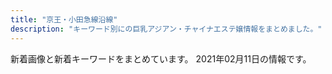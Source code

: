```yaml
---
title: "京王・小田急線沿線"
description: "キーワード別にの巨乳アジアン・チャイナエステ嬢情報をまとめました。"
---
```


新着画像と新着キーワードをまとめています。
2021年02月11日の情報です。

<DmmAffiliateIns />
<KeywordTable
  shops={
    [
    {
        "url": "http://iyashien-est.com/",
        "keywords": {
            "C": 7
        },
        "img_links": [
            "http://iyashien-est.com/girl/4.jpg",
            "http://iyashien-est.com/images/room/photo04.jpg",
            "http://iyashien-est.com/images/room/photo01.jpg",
            "http://iyashien-est.com/girl/5.jpg",
            "http://iyashien-est.com/girl/9.jpg",
            "http://iyashien-est.com/girl/1.jpg",
            "http://iyashien-est.com/images/room/photo02.jpg",
            "http://iyashien-est.com/images/staff.jpg",
            "http://iyashien-est.com/girl/3.jpg",
            "http://iyashien-est.com/girl/7.jpg",
            "http://iyashien-est.com/girl/6.jpg",
            "http://iyashien-est.com/images/index.jpg",
            "http://iyashien-est.com/images/capinfo.jpg",
            "http://iyashien-est.com/images/room/photo03.jpg",
            "http://iyashien-est.com/girl/16.jpg",
            "http://iyashien-est.com/girl/2.jpg"
        ],
        "name": "\u7652\u3057\u82d1",
        "station": "\u5e9c\u4e2d\u99c5\u5357\u53e3"
    },
    {
        "station": "JR\u7a32\u7530\u5824\u99c5",
        "url": "http://pre-cious.work/",
        "img_links": [
            "http://pre-cious.work/sp/images/5.jpg",
            "http://pre-cious.work/images/b1.jpg",
            "http://pre-cious.work/images/int1.png",
            "http://pre-cious.work/sp/img/mika1.jpg",
            "http://pre-cious.work/sp/images/newsb.png",
            "http://pre-cious.work/images/5.jpg",
            "http://pre-cious.work/sp/images/4.jpg",
            "http://pre-cious.work/images/6.jpg",
            "http://pre-cious.work/sp/images/3.jpg",
            "http://pre-cious.work/sp/images/b1.jpg",
            "http://pre-cious.work/sp/images/b3.jpg",
            "http://pre-cious.work/images/b3.jpg",
            "http://pre-cious.work/sp/images/interior_t.jpg",
            "http://pre-cious.work/sp/staff/mimi.jpg",
            "http://pre-cious.work/images/rec2.png",
            "http://pre-cious.work/sp/menu/top.jpg",
            "http://pre-cious.work/sp/images/1.jpg",
            "http://pre-cious.work/sp/menu/staff.jpg",
            "http://pre-cious.work/sp/staff/yaya.jpg",
            "http://pre-cious.work/sp/img/yaya1.jpg",
            "http://pre-cious.work/sp/images/int2.png",
            "http://pre-cious.work/sp/img/momo1.jpg",
            "http://pre-cious.work/images/3.jpg",
            "http://pre-cious.work/sp/img/mimi1.jpg",
            "http://pre-cious.work/images/4.jpg",
            "http://pre-cious.work/images/2.jpg",
            "http://pre-cious.work/images/news.jpg",
            "http://pre-cious.work/images/staff_t.jpg",
            "http://pre-cious.work/sp/images/6.jpg",
            "http://pre-cious.work/images/head.jpg",
            "http://pre-cious.work/sp/staff/yuyu.jpg",
            "http://pre-cious.work/sp/images/head.jpg",
            "http://pre-cious.work/img/mimi1.jpg",
            "http://pre-cious.work/sp/images/2.jpg",
            "http://pre-cious.work/sp/staff/ringo.jpg",
            "http://pre-cious.work/sp/images/news.jpg",
            "http://pre-cious.work/images/b2.jpg",
            "http://pre-cious.work/images/ta.jpg",
            "http://pre-cious.work/sp/images/int1.jpg",
            "http://pre-cious.work/sp/images/rec2.png",
            "http://pre-cious.work/sp/images/tel.jpg",
            "http://pre-cious.work/sp/staff/mika.jpg",
            "http://pre-cious.work/sp/images/rec1.png",
            "http://pre-cious.work/images/rec1.png",
            "http://pre-cious.work/sp/images/footer.png",
            "http://pre-cious.work/sp/images/sys.png",
            "http://pre-cious.work/images/1.jpg",
            "http://pre-cious.work/images/sys.png",
            "http://pre-cious.work/images/interior_t.jpg",
            "http://pre-cious.work/img/yuyu1.jpg",
            "http://pre-cious.work/sp/img/yuyu1.jpg",
            "http://pre-cious.work/images/tr.jpg",
            "http://pre-cious.work/sp/img/ringo1.jpg",
            "http://pre-cious.work/img/momo1.jpg",
            "http://pre-cious.work/img/yaya1.jpg",
            "http://pre-cious.work/sp/images/staff_t.jpg",
            "http://pre-cious.work/img/ringo1.jpg",
            "http://pre-cious.work/images/sm.jpg",
            "http://pre-cious.work/sp/images/b2.jpg",
            "http://pre-cious.work/images/int2.png",
            "http://pre-cious.work/img/mika1.jpg",
            "http://pre-cious.work/sp/staff/momo.jpg"
        ],
        "keywords": {},
        "name": "\u30e9\u30d6\u30cf\u30fc\u30c8"
    },
    {
        "url": "https://fantasy.estjp.info/",
        "keywords": {
            "88": 3,
            "D": 9,
            "89": 7,
            "E": 1
        },
        "name": "\u30d5\u30a1\u30f3\u30bf\u30b8\u30fc\u8776",
        "img_links": [
            "https://fantasy.estjp.info/static/picture/staff002.jpg",
            "https://fantasy.estjp.info/static/picture/staff004.jpg",
            "https://fantasy.estjp.info/static/picture/staff04.jpg",
            "https://fantasy.estjp.info/static/picture/staff003.jpg",
            "https://fantasy.estjp.info/static/picture/staff01.jpg"
        ],
        "station": "\u5411\u30f6\u4e18\u904a\u5712\u99c5"
    },
    {
        "url": "http://almond.ests.jp/",
        "station": "\u5343\u6b73\u70cf\u5c71\u99c5\u5357\u53e3",
        "name": "Lovely",
        "img_links": [
            "http://almond.ests.jp/images/nstaff1.jpg",
            "http://almond.ests.jp/photos/sites/24/2020/11/2020113018465490.jpg",
            "http://almond.ests.jp/images/s_news.jpg",
            "http://almond.ests.jp/images/newicon.png",
            "http://almond.ests.jp/images/s_acc.jpg",
            "http://almond.ests.jp/images/line.jpg",
            "http://almond.ests.jp/images/acc1.jpg",
            "http://almond.ests.jp/images/nstaff.jpg",
            "http://almond.ests.jp/images/s_staff.png",
            "http://almond.ests.jp/images/pickicon.jpg",
            "http://almond.ests.jp/images/s_face.png",
            "http://almond.ests.jp/images/line2.png",
            "http://almond.ests.jp/images/line1.jpg",
            "http://almond.ests.jp/photos/sites/24/2020/11/2020113018465067.jpg",
            "http://almond.ests.jp/images/mobile.jpg",
            "http://almond.ests.jp/photos/sites/24/2020/11/2020113018465347.jpg",
            "http://almond.ests.jp/photos/sites/24/2020/11/2020113018465254.jpg",
            "http://almond.ests.jp/photos/sites/24/2020/12/2020121413001762.jpg",
            "http://almond.ests.jp/images/top.png",
            "http://almond.ests.jp/photos/sites/24/2021/01/2021011517191378.jpg"
        ],
        "keywords": {
            "86": 2,
            "C": 13,
            "87": 2,
            "D": 6,
            "85": 2
        }
    },
    {
        "name": "\u6f64\u5712",
        "img_links": [
            "http://www.kousei-jyunen.com/images/top-munu-1_01.jpg",
            "http://www.kousei-jyunen.com/images/top-munu-2_01.jpg",
            "http://www.kousei-jyunen.com/images/top-1_03.jpg",
            "http://www.kousei-jyunen.com/images/top-munu-1_05.jpg",
            "http://www.kousei-jyunen.com/images/top-munu-1_03.jpg",
            "http://www.kousei-jyunen.com/images/news.jpg",
            "http://www.kousei-jyunen.com/flash.jpg",
            "http://www.kousei-jyunen.com/images/index_qr.jpg",
            "http://www.kousei-jyunen.com/images/top-1_04.jpg",
            "http://www.kousei-jyunen.com/images/top-munu-2_03.jpg",
            "http://www.kousei-jyunen.com/images/sys.jpg",
            "http://www.kousei-jyunen.com/images/info.jpg",
            "http://www.kousei-jyunen.com/images/top-munu-1_02.jpg",
            "http://www.kousei-jyunen.com/images/sta.jpg",
            "http://www.kousei-jyunen.com/images/top-ib.jpg",
            "http://www.kousei-jyunen.com/images/top-munu-2_02.jpg",
            "http://www.kousei-jyunen.com/images/top-1_01.jpg",
            "http://www.kousei-jyunen.com/images/top-1_02.jpg",
            "http://www.kousei-jyunen.com/images/top-1_05.jpg",
            "http://www.kousei-jyunen.com/images/top-munu-1_04.jpg",
            "http://www.kousei-jyunen.com/images/staff.jpg",
            "http://www.kousei-jyunen.com/images/top-munu-2_04.jpg",
            "http://www.kousei-jyunen.com/images/top-munu-2_05.jpg"
        ],
        "keywords": {},
        "station": "\u6210\u57ce\u5b66\u5712\u524d\u99c5",
        "url": "http://www.kousei-jyunen.com/"
    },
    {
        "keywords": {
            "86": 8,
            "D": 6,
            "G": 2,
            "98": 2,
            "84": 2,
            "83": 6,
            "87": 2,
            "C": 8
        },
        "name": "37\u2103",
        "url": "http://37.esnavi.work/",
        "img_links": [
            "http://37.esnavi.work/service1.jpg",
            "http://37.esnavi.work/service2.jpg",
            "http://37.esnavi.work/2/uploadimg/1587726066.jpg",
            "http://37.esnavi.work/tel.jpg",
            "http://37.esnavi.work/acc.jpg",
            "http://37.esnavi.work/2/uploadimg/1599474468.jpg",
            "http://37.esnavi.work/nbj3.jpg",
            "http://37.esnavi.work/s_staff.png",
            "http://37.esnavi.work/2/uploadimg/1589374736.jpg",
            "http://37.esnavi.work/2/uploadimg/1610956377.jpg",
            "http://37.esnavi.work/2/uploadimg/1586429676.jpg",
            "http://37.esnavi.work/room1.jpg",
            "http://37.esnavi.work/room4.jpg",
            "http://37.esnavi.work/2/uploadimg/1609226359.jpg",
            "http://37.esnavi.work/2/uploadimg/1609226185.jpg",
            "http://37.esnavi.work/2/uploadimg/1599391670.jpg",
            "http://37.esnavi.work/room2.jpg",
            "http://37.esnavi.work/service4.jpg",
            "http://37.esnavi.work/2/uploadimg/1602659461.jpg",
            "http://37.esnavi.work/room3.jpg",
            "http://37.esnavi.work/s_pick.jpg",
            "http://37.esnavi.work/info.jpg",
            "http://37.esnavi.work/2/uploadimg/1586429606.jpg",
            "http://37.esnavi.work/top.png",
            "http://37.esnavi.work/s_news.jpg",
            "http://37.esnavi.work/service3.jpg"
        ],
        "station": "\u5e61\u30f6\u8c37\u99c5"
    },
    {
        "name": "\u30dc\u30bf\u30f3",
        "img_links": [],
        "keywords": {},
        "station": "\u6210\u57ce\u5b66\u5712\u524d\u99c5",
        "url": "https://s-botan.tokyo/"
    },
    {
        "url": "http://www.iyashikukan.xyz/",
        "img_links": [
            "http://www.iyashikukan.xyz/images/staff/9/39-02a.jpg",
            "http://www.iyashikukan.xyz/images/top/top-foot_05.png",
            "http://www.iyashikukan.xyz/images/lanmu-t-st.jpg",
            "http://www.iyashikukan.xyz/images/index-rin_04.jpg",
            "http://www.iyashikukan.xyz/images/nav/nav-t-sys.jpg",
            "http://www.iyashikukan.xyz/images/index-rin_02.jpg",
            "http://www.iyashikukan.xyz/images/top/t3.jpg",
            "http://www.iyashikukan.xyz/images/staff/10/1.jpg",
            "http://www.iyashikukan.xyz/images/top/t2.jpg",
            "http://www.iyashikukan.xyz/images/nav/nav-t-job.jpg",
            "http://www.iyashikukan.xyz/images/index-rin_16.jpg",
            "http://www.iyashikukan.xyz/images/top/top-foot_03.png",
            "http://www.iyashikukan.xyz/images/staff/10/mimi.jpg",
            "http://www.iyashikukan.xyz/images/index-rin_14.jpg",
            "http://www.iyashikukan.xyz/images/index-rin_20.jpg",
            "http://www.iyashikukan.xyz/images/staff/10/nana.jpg",
            "http://www.iyashikukan.xyz/images/shop/r5.jpg",
            "http://www.iyashikukan.xyz/images/staff/10/sayaka22.jpg",
            "http://www.iyashikukan.xyz/images/staff/10/satomi.jpg",
            "http://www.iyashikukan.xyz/images/top/top-foot_04.png",
            "http://www.iyashikukan.xyz/images/lanmu-t-st2.jpg",
            "http://www.iyashikukan.xyz/images/top/t3.png",
            "http://www.iyashikukan.xyz/images/staff/10/2.jpg"
        ],
        "station": "\u5343\u6b73\u70cf\u5c71\u99c5\u5317\u53e3",
        "name": "\u7652\u3057\u306e\u7a7a\u9593",
        "keywords": {}
    },
    {
        "name": "\u79d8\u5bc6\u57fa\u5730",
        "keywords": {
            "90": 1,
            "E": 1,
            "87": 1,
            "85": 1,
            "86": 1,
            "C": 1,
            "D": 2,
            "83": 1
        },
        "img_links": [
            "http://meidaimaesecretbase.club/2/uploadimg/1597642441.jpg",
            "http://meidaimaesecretbase.club/sys1.jpg",
            "http://meidaimaesecretbase.club/2/uploadimg/1591787978.jpg",
            "http://meidaimaesecretbase.club/sys2.jpg",
            "http://meidaimaesecretbase.club/2/uploadimg/1587527299.jpg",
            "http://meidaimaesecretbase.club/s1.png",
            "http://meidaimaesecretbase.club/2/uploadimg/1587527512.jpg",
            "http://meidaimaesecretbase.club/2/uploadimg/1597806778.jpg",
            "http://meidaimaesecretbase.club/head.jpg",
            "http://meidaimaesecretbase.club/staff_t.jpg",
            "http://meidaimaesecretbase.club/int1.png"
        ],
        "url": "http://meidaimaesecretbase.club/",
        "station": "\u660e\u5927\u524d\u99c5\u4e2d\u592e\u53e3"
    },
    {
        "name": "U\uff06ME",
        "keywords": {
            "E": 4,
            "86": 1,
            "D": 36
        },
        "station": "\u660e\u5927\u524d\u99c5\u4e2d\u592e\u53e3",
        "url": "http://massage-relax.pink/",
        "img_links": [
            "http://massage-relax.pink/images/ttl-informationt.png",
            "http://massage-relax.pink/images/img-linkt.jpg",
            "http://massage-relax.pink/images/cg08.jpg",
            "http://massage-relax.pink/images/ttl-conceptt.png",
            "http://massage-relax.pink/images/bnr-sp-campaign01.jpg",
            "http://massage-relax.pink/images/ttl-concept2.png",
            "http://massage-relax.pink/images/ttl-concept.png",
            "http://massage-relax.pink/images/cg09.jpg",
            "http://massage-relax.pink/images/ttl-qrt.png",
            "http://massage-relax.pink/images/txt-header-storeinfo.png",
            "http://massage-relax.pink/images/ttl-qrf.png",
            "http://massage-relax.pink/images/img-link.jpg",
            "http://massage-relax.pink/images/cg12.jpg",
            "http://massage-relax.pink/images/txt-header-phonet.png",
            "http://massage-relax.pink/images/txt-footer-copyright.png",
            "http://massage-relax.pink/images/ttl-pickupt.png",
            "http://massage-relax.pink/images/cg10.jpg",
            "http://massage-relax.pink/images/img-therapistt.jpg",
            "http://massage-relax.pink/images/ttl-qr.png",
            "http://massage-relax.pink/images/img-header-mainvisual01.jpg",
            "http://massage-relax.pink/images/ttl-pickup.png",
            "http://massage-relax.pink/images/ttl-information.png",
            "http://massage-relax.pink/images/cg02.jpg",
            "http://massage-relax.pink/images/cg01.jpg",
            "http://massage-relax.pink/images/ttl-therapist.png",
            "http://massage-relax.pink/images/bg-image-consept.png",
            "http://massage-relax.pink/images/cg05.jpg",
            "http://massage-relax.pink/images/img-therapist.jpg",
            "http://massage-relax.pink/images/txt-header-phone.png",
            "http://massage-relax.pink/images/bg-image-consept02.png",
            "http://massage-relax.pink/images/cg11.jpg",
            "http://massage-relax.pink/images/cg03.jpg",
            "http://massage-relax.pink/images/ttl-concept2t.png",
            "http://massage-relax.pink/images/qr.jpg",
            "http://massage-relax.pink/images/img-header-mainvisual01t.jpg",
            "http://massage-relax.pink/images/cg07.jpg",
            "http://massage-relax.pink/images/acc.jpg",
            "http://massage-relax.pink/images/bnr-campaign01.jpg",
            "http://massage-relax.pink/images/ttl-link.png"
        ]
    },
    {
        "name": "\u611b\u306e\u6d77",
        "station": "\u767b\u6238\u99c5",
        "url": "http://ainoumi.estheya.com/",
        "keywords": {
            "91": 2,
            "86": 1,
            "D": 4,
            "89": 2,
            "C": 1,
            "E": 2,
            "92": 1,
            "87": 1
        },
        "img_links": [
            "http://ainoumi.estheya.com/css/nav/nav-006.png",
            "http://ainoumi.estheya.com/css/osusume04.jpg",
            "http://ainoumi.estheya.com/css/nav/nav-002.png",
            "http://ainoumi.estheya.com/css/staff/staff04.jpg",
            "http://ainoumi.estheya.com/css/staff/staff01.jpg",
            "http://ainoumi.estheya.com/css/staff/staff07.jpg",
            "http://ainoumi.estheya.com/css/staff/staff03.jpg",
            "http://ainoumi.estheya.com/css/staff/staff06.jpg",
            "http://ainoumi.estheya.com/css/top01.png",
            "http://ainoumi.estheya.com/css/nav/nav-001.png",
            "http://ainoumi.estheya.com/css/nav/nav-004.png",
            "http://ainoumi.estheya.com/css/nav/nav-005.png",
            "http://ainoumi.estheya.com/css/staff/staff02.jpg",
            "http://ainoumi.estheya.com/css/tel.png",
            "http://ainoumi.estheya.com/css/nav/nav-003.png",
            "http://ainoumi.estheya.com/css/staff/staff05.jpg"
        ]
    },
    {
        "url": "http://xn--cckzerb5br7a.com/",
        "station": "\u660e\u5927\u524d\u99c5\u4e2d\u592e\u53e3",
        "name": "Free Style \uff5e\u30d5\u30ea\u30fc\u30b9\u30bf\u30a4\u30eb\uff5e",
        "keywords": {},
        "img_links": []
    },
    {
        "keywords": {
            "86": 4,
            "87": 1,
            "88": 1
        },
        "url": "http://relax-esthe.net/",
        "station": "\u3064\u3064\u3058\u30f6\u4e18\u99c5\u5317\u53e3",
        "img_links": [
            "http://relax-esthe.net/img/r2.jpg",
            "http://relax-esthe.net/img/r3.jpg",
            "http://relax-esthe.net/img/t1.jpg",
            "http://relax-esthe.net/img/cg3.jpg",
            "http://relax-esthe.net/img/t2.jpg",
            "http://relax-esthe.net/img/no.png",
            "http://relax-esthe.net/img/cg4.jpg",
            "http://relax-esthe.net/img/t3.jpg",
            "http://relax-esthe.net/img/cg7.jpg",
            "http://relax-esthe.net/img/rb.png",
            "http://relax-esthe.net/img/top.png",
            "http://relax-esthe.net/img/r1.jpg",
            "http://relax-esthe.net/img/t4.jpg",
            "http://relax-esthe.net/img/t5.jpg",
            "http://relax-esthe.net/img/cg2.jpg",
            "http://relax-esthe.net/img/mx.png",
            "http://relax-esthe.net/img/cg10.jpg",
            "http://relax-esthe.net/img/cg1.jpg"
        ],
        "name": "\u82b1\u306e\u9999"
    },
    {
        "url": "http://otohime.relaxnabi.com/",
        "station": "\u5343\u6b73\u70cf\u5c71\u99c5\u5317\u53e3",
        "name": "\u97f3\u59eb \uff5e\u30aa\u30c8\u30d2\u30e1\uff5e",
        "keywords": {
            "91": 1,
            "E": 2,
            "89": 2,
            "D": 2
        },
        "img_links": [
            "http://otohime.relaxnabi.com/css/nav/nav-005.png",
            "http://otohime.relaxnabi.com/css/staff/staff01-a.png",
            "http://otohime.relaxnabi.com/css/baner03.jpg",
            "http://otohime.relaxnabi.com/css/staff/staff01.png",
            "http://otohime.relaxnabi.com/css/nav/nav-004.png",
            "http://otohime.relaxnabi.com/css/staff/staff02.png",
            "http://otohime.relaxnabi.com/css/staff/staff03-a.png",
            "http://otohime.relaxnabi.com/css/nav/nav-001.png",
            "http://otohime.relaxnabi.com/css/top03.png",
            "http://otohime.relaxnabi.com/css/staff/staff02-a.png",
            "http://otohime.relaxnabi.com/css/osusume04.png",
            "http://otohime.relaxnabi.com/css/nav/nav-002.png",
            "http://otohime.relaxnabi.com/css/01.png",
            "http://otohime.relaxnabi.com/css/nav/nav-003.png",
            "http://otohime.relaxnabi.com/css/staff/staff03.png",
            "http://otohime.relaxnabi.com/css/staff/staff04-a.png",
            "http://otohime.relaxnabi.com/css/tel.png",
            "http://otohime.relaxnabi.com/css/staff/staff04.png",
            "http://otohime.relaxnabi.com/css/nav/nav-006.png"
        ]
    },
    {
        "img_links": [
            "http://awaawa.xyz/img/p-8.jpg",
            "http://awaawa.xyz/img/p-7.jpg",
            "http://awaawa.xyz/img/p-3.jpg",
            "http://awaawa.xyz/img/tel.jpg",
            "http://awaawa.xyz/img/p-6.jpg",
            "http://awaawa.xyz/img/p-1.jpg",
            "http://awaawa.xyz/img/p-0.jpg",
            "http://awaawa.xyz/img/p-5.jpg",
            "http://awaawa.xyz/img/p-2.jpg",
            "http://awaawa.xyz/img/top.jpg",
            "http://awaawa.xyz/img/p-4.jpg",
            "http://awaawa.xyz/img/p-9.jpg"
        ],
        "url": "http://awaawa.xyz/",
        "keywords": {},
        "name": "AWAAWA \uff5e\u30a2\u30ef\u30a2\u30ef\uff5e",
        "station": "\u685c\u4e0a\u6c34\u99c5\u5317\u53e3"
    },
    {
        "url": "http://est70.jp/fwg/",
        "station": "\u767b\u6238\u99c5\u751f\u7530\u7dd1\u5730\u51fa\u53e3",
        "name": "\u30d5\u30a7\u30a2\u30ea\u30fc\u30fb\u30a6\u30a4\u30f3\u30b0\u30b9",
        "keywords": {},
        "img_links": [
            "http://est70.jp/fwg/girl/g05.png",
            "http://est70.jp/fwg/images/bt3.png",
            "http://est70.jp/fwg/images/head-bar.png",
            "http://est70.jp/fwg/images/facial-massage.png",
            "http://est70.jp/fwg/images/header.png",
            "http://est70.jp/fwg/images/bt5.png",
            "http://est70.jp/fwg/girl/07.png",
            "http://est70.jp/fwg/girl/g06.png",
            "http://est70.jp/fwg/girl/g07.png",
            "http://est70.jp/fwg/girl/05.png",
            "http://est70.jp/fwg/images/bt1.png",
            "http://est70.jp/fwg/images/bt4.png",
            "http://est70.jp/fwg/images/bt6.png",
            "http://est70.jp/fwg/images/bt2.png",
            "http://est70.jp/fwg/girl/01.png",
            "http://est70.jp/fwg/images/footer.png",
            "http://est70.jp/fwg/girl/06.png"
        ]
    },
    {
        "keywords": {
            "E": 6,
            "85": 18,
            "D": 12
        },
        "name": "\u3089\u304f\u3089\u304f",
        "station": "\u5e9c\u4e2d\u99c5\u5357\u53e3",
        "img_links": [
            "http://rakuraku.iest.info/images/room3.jpg",
            "http://rakuraku.iest.info/images/mainimg.jpg",
            "http://rakuraku.iest.info/photos/sites/63/2021/01/2021011404151077.jpg",
            "http://rakuraku.iest.info/images/room1.jpg",
            "http://rakuraku.iest.info/photos/sites/63/2021/01/2021012408022822.jpg",
            "http://rakuraku.iest.info/images/room5.jpg",
            "http://rakuraku.iest.info/images/room4.jpg",
            "http://rakuraku.iest.info/images/spmainimg.jpg",
            "http://rakuraku.iest.info/images/staff0.jpg",
            "http://rakuraku.iest.info/images/room2.jpg",
            "http://rakuraku.iest.info/images/room6.jpg",
            "http://rakuraku.iest.info/photos/sites/63/2020/09/2020092810070514.jpg",
            "http://rakuraku.iest.info/images/top.png",
            "http://rakuraku.iest.info/images/pagetop.png"
        ],
        "url": "http://rakuraku.iest.info/"
    },
    {
        "name": "\u30de\u30fc\u30e1\u30a4\u30c9",
        "img_links": [
            "http://gakuen.iest.info/images/pick.jpg",
            "http://gakuen.iest.info/photos/sites/2/2020/05/202005211902408.jpg",
            "http://gakuen.iest.info/photos/sites/2/2020/07/2020072016533176.jpg",
            "http://gakuen.iest.info/photos/sites/2/2019/07/2019070814045162.jpg",
            "http://gakuen.iest.info/photos/sites/2/2018/12/2018122016370328.jpg",
            "http://gakuen.iest.info/photos/sites/2/2020/01/2020012313115328.jpg",
            "http://gakuen.iest.info/photos/sites/2/2020/03/2020031917023498.jpg",
            "http://gakuen.iest.info/photos/sites/2/2020/03/202003121411072.jpg",
            "http://gakuen.iest.info/photos/sites/2/2021/01/2021011710180186.jpg",
            "http://gakuen.iest.info/images/staff0.jpg",
            "http://gakuen.iest.info/photos/sites/2/2020/07/2020073112251978.jpg",
            "http://gakuen.iest.info/photos/sites/2/2020/03/2020031710530315.jpg",
            "http://gakuen.iest.info/photos/sites/2/2019/12/2019122012395148.jpg",
            "http://gakuen.iest.info/photos/sites/2/2020/01/2020012918400879.jpg",
            "http://gakuen.iest.info/photos/sites/2/2019/04/2019042412405867.jpg",
            "http://gakuen.iest.info/photos/sites/2/2020/06/2020061616280157.jpg",
            "http://gakuen.iest.info/images/info2.jpg",
            "http://gakuen.iest.info/photos/sites/2/2021/01/2021013015404587.jpg",
            "http://gakuen.iest.info/photos/sites/2/2019/05/2019050913134067.jpg",
            "http://gakuen.iest.info/images/info.jpg",
            "http://gakuen.iest.info/photos/sites/2/2020/01/2020011113280929.jpg",
            "http://gakuen.iest.info/images/dairy1.jpg",
            "http://gakuen.iest.info/images/mobile.jpg",
            "http://gakuen.iest.info/photos/sites/2/2020/02/202002181030244.jpg",
            "http://gakuen.iest.info/photos/sites/2/2020/04/2020040617563893.jpg",
            "http://gakuen.iest.info/images/2.jpg",
            "http://gakuen.iest.info/photos/sites/2/2020/02/2020022712294123.jpg",
            "http://gakuen.iest.info/images/top.jpg",
            "http://gakuen.iest.info/images/staff_bj3.jpg",
            "http://gakuen.iest.info/photos/sites/2/2020/02/2020021810301874.jpg",
            "http://gakuen.iest.info/photos/sites/2/2020/05/2020050117553339.jpg",
            "http://gakuen.iest.info/photos/sites/2/2020/02/202002181926092.jpg",
            "http://gakuen.iest.info/photos/sites/2/2019/08/2019081415474742.jpg",
            "http://gakuen.iest.info/photos/sites/2/2018/12/2018122016365886.jpg",
            "http://gakuen.iest.info/photos/sites/2/2021/01/2021011710180481.jpg",
            "http://gakuen.iest.info/photos/sites/2/2019/02/2019022817325825.jpg",
            "http://gakuen.iest.info/photos/sites/2/2020/04/2020042017530931.jpg",
            "http://gakuen.iest.info/photos/sites/2/2020/12/2020121712262192.jpg",
            "http://gakuen.iest.info/photos/sites/2/2021/01/2021011710180345.jpg",
            "http://gakuen.iest.info/photos/sites/2/2020/03/2020030612170589.jpg",
            "http://gakuen.iest.info/photos/sites/2/2018/12/2018120914092113.jpg",
            "http://gakuen.iest.info/photos/sites/2/2020/01/2020012313114295.jpg",
            "http://gakuen.iest.info/images/s_link.jpg",
            "http://gakuen.iest.info/photos/sites/2/2021/02/2021020213584868.jpg",
            "http://gakuen.iest.info/photos/sites/2/2018/12/2018122016370867.jpg",
            "http://gakuen.iest.info/photos/sites/2/2020/03/2020031710530298.jpg",
            "http://gakuen.iest.info/photos/sites/2/2019/09/2019091711325670.jpg",
            "http://gakuen.iest.info/photos/sites/2/2020/09/2020093013013880.jpg",
            "http://gakuen.iest.info/photos/sites/2/2020/03/2020030312530188.jpg",
            "http://gakuen.iest.info/photos/sites/2/2020/12/2020120714105839.jpg",
            "http://gakuen.iest.info/photos/sites/2/2019/03/2019033017261438.jpg",
            "http://gakuen.iest.info/photos/sites/2/2020/02/202002061519106.jpg",
            "http://gakuen.iest.info/photos/sites/2/2019/03/2019032815331529.jpg",
            "http://gakuen.iest.info/photos/sites/2/2020/01/2020011414544936.jpg",
            "http://gakuen.iest.info/photos/sites/2/2020/05/2020052119024816.jpg",
            "http://gakuen.iest.info/photos/sites/2/2020/02/2020021810302988.jpg",
            "http://gakuen.iest.info/photos/sites/2/2019/03/2019030516090063.jpg",
            "http://gakuen.iest.info/photos/sites/2/2020/03/2020032315452568.jpg",
            "http://gakuen.iest.info/photos/sites/2/2020/01/202001201156212.jpg",
            "http://gakuen.iest.info/photos/sites/2/2020/01/2020012313114828.jpg",
            "http://gakuen.iest.info/images/1.jpg",
            "http://gakuen.iest.info/photos/sites/2/2020/04/2020042017530271.jpg",
            "http://gakuen.iest.info/photos/sites/2/2020/04/202004131442543.jpg",
            "http://gakuen.iest.info/images/news1.jpg",
            "http://gakuen.iest.info/images/s_staff.jpg",
            "http://gakuen.iest.info/photos/sites/2/2020/03/2020032310123163.jpg"
        ],
        "station": "\u8056\u8e5f\u685c\u30b1\u4e18\u99c5\u897f\u53e3",
        "keywords": {},
        "url": "http://gakuen.iest.info/"
    },
    {
        "name": "\u82b1\u306e\u5fc3",
        "img_links": [
            "http://erieko.com/images/s_link.jpg",
            "http://erieko.com/images/s_staff.jpg",
            "http://erieko.com/images/staff4.jpg",
            "http://erieko.com/images/room2.jpg",
            "http://erieko.com/images/room1.jpg",
            "http://erieko.com/images/staff5.jpg",
            "http://erieko.com/images/s_chedule.jpg",
            "http://erieko.com/images/room3.jpg",
            "http://erieko.com/images/girl-z1.jpg",
            "http://erieko.com/images/nei_bj2.jpg",
            "http://erieko.com/images/staff3.jpg",
            "http://erieko.com/images/mobile.jpg",
            "http://erieko.com/images/s_news.jpg",
            "http://erieko.com/images/girl-z2.jpg",
            "http://erieko.com/images/movie.jpg",
            "http://erieko.com/images/staff1.jpg",
            "http://erieko.com/images/staff0.jpg",
            "http://erieko.com/images/tel.jpg",
            "http://erieko.com/images/room4.jpg",
            "http://erieko.com/images/staff2.jpg"
        ],
        "keywords": {
            "86": 10,
            "C": 23
        },
        "station": "\u5411\u30f6\u4e18\u904a\u5712\u99c5\u5357\u53e3",
        "url": "http://erieko.com/"
    },
    {
        "name": "Tiary Spa \uff5e\u30c6\u30a3\u30a2\u30ea\u30fc\u30b9\u30d1\uff5e",
        "img_links": [
            "http://relax-massage.red/img/f.jpg",
            "http://relax-massage.red/img/no.png",
            "http://relax-massage.red/img/cg03.jpg",
            "http://relax-massage.red/img/cg02.jpg",
            "http://relax-massage.red/img/cg05.jpg",
            "http://relax-massage.red/img/girlst.jpg",
            "http://relax-massage.red/img/linkt.jpg",
            "http://relax-massage.red/img/l.jpg",
            "http://relax-massage.red/img/cg01.jpg",
            "http://relax-massage.red/img/top.jpg"
        ],
        "keywords": {
            "85": 3,
            "86": 4
        },
        "url": "http://relax-massage.red/",
        "station": "\u7b39\u585a\u99c5\u5317\u53e3"
    },
    {
        "url": "http://www.fruit-4.xyz/",
        "keywords": {
            "D": 27,
            "87": 9,
            "85": 9,
            "86": 9,
            "\u80f8": 9
        },
        "img_links": [
            "http://www.fruit-4.xyz/templets/default/picture/rec1.png",
            "http://www.fruit-4.xyz/uploads/201104/1-201104123F0148.jpg",
            "http://www.fruit-4.xyz/uploads/180731/1-1PI1144544558.jpg",
            "http://www.fruit-4.xyz/uploads/allimg/180801/1-1PP1091925J2.jpg",
            "http://www.fruit-4.xyz/uploads/201218/1-20121Q60321957.jpg",
            "http://www.fruit-4.xyz/uploads/200806/1-200P6154212B0.jpg",
            "http://www.fruit-4.xyz/uploads/201110/1-20111014043J00.jpg",
            "http://www.fruit-4.xyz/uploads/210128/1-21012Q34111S7.jpg",
            "http://www.fruit-4.xyz/templets/default/picture/news.jpg",
            "http://www.fruit-4.xyz/uploads/200806/1-200P6154303L6.jpg",
            "http://www.fruit-4.xyz/uploads/190906/1-1ZZ6125T4451.jpg",
            "http://www.fruit-4.xyz/templets/default/picture/tt.jpg",
            "http://www.fruit-4.xyz/uploads/190906/1-1ZZ612592T24.jpg",
            "http://www.fruit-4.xyz/templets/default/picture/staff_t.jpg",
            "http://www.fruit-4.xyz/templets/default/picture/head.jpg",
            "http://www.fruit-4.xyz/uploads/190906/1-1ZZ6125JU21.jpg",
            "http://www.fruit-4.xyz/uploads/201016/1-201016155P5605.jpg",
            "http://www.fruit-4.xyz/templets/default/picture/int1.png",
            "http://www.fruit-4.xyz/uploads/200806/1-200P6154349D7.jpg",
            "http://www.fruit-4.xyz/templets/default/picture/interior_t.jpg",
            "http://www.fruit-4.xyz/uploads/200904/1-200Z4141523208.jpg",
            "http://www.fruit-4.xyz/uploads/190906/1-1ZZ6130R3594.jpg",
            "http://www.fruit-4.xyz/uploads/allimg/180731/1-1PI1145244194.jpg",
            "http://www.fruit-4.xyz/uploads/190906/1-1ZZ613114IH.png"
        ],
        "name": "Artemis \u6708\u306e\u5973\u795e",
        "station": "\u5e9c\u4e2d\u99c5\u5317\u53e3"
    },
    {
        "name": "Soleil \u30fb\u30bd\u30ec\u30a4\u30e6",
        "img_links": [
            "http://soleil.ests.jp/photos/sites/56/2019/10/2019102319030547.jpg",
            "http://soleil.ests.jp/photos/sites/56/2019/03/2019032114172725.jpg",
            "http://soleil.ests.jp/photos/sites/56/2021/02/2021020318345380.jpg",
            "http://soleil.ests.jp/images/mobile.jpg",
            "http://soleil.ests.jp/images/top.jpg",
            "http://soleil.ests.jp/photos/sites/56/2019/10/2019102319030186.jpg",
            "http://soleil.ests.jp/images/info.jpg",
            "http://soleil.ests.jp/photos/sites/56/2019/11/2019112516575451.jpg",
            "http://soleil.ests.jp/photos/sites/56/2018/09/2018092414015491.jpg",
            "http://soleil.ests.jp/images/1.jpg",
            "http://soleil.ests.jp/photos/sites/56/2020/08/2020080411123680.jpg",
            "http://soleil.ests.jp/photos/sites/56/2019/01/2019010410261048.jpg",
            "http://soleil.ests.jp/images/s_reruit.png",
            "http://soleil.ests.jp/photos/sites/56/2021/02/2021020318343944.jpg",
            "http://soleil.ests.jp/photos/sites/56/2019/03/2019032015491329.jpg",
            "http://soleil.ests.jp/images/s_staff.png",
            "http://soleil.ests.jp/images/top1.jpg",
            "http://soleil.ests.jp/photos/sites/56/2021/02/202102031834462.jpg",
            "http://soleil.ests.jp/images/news.png",
            "http://soleil.ests.jp/photos/sites/56/2018/09/2018092416510293.jpg",
            "http://soleil.ests.jp/photos/sites/56/2019/10/2019102319074036.jpg",
            "http://soleil.ests.jp/images/2.jpg"
        ],
        "keywords": {
            "85": 2,
            "D": 6,
            "F": 2,
            "87": 6,
            "C": 4,
            "E": 6,
            "89": 4,
            "86": 6
        },
        "station": "\u8056\u8e5f\u685c\u30f6\u4e18\u99c5\u6771\u53e3",
        "url": "http://soleil.ests.jp/"
    },
    {
        "station": "\u5343\u6b73\u70cf\u5c71\u99c5\u5317\u53e3",
        "url": "http://www.vivi.esjp.site/",
        "img_links": [
            "http://www.vivi.esjp.site/files/011-02.jpg",
            "http://www.vivi.esjp.site/files/019-02.jpg",
            "http://www.vivi.esjp.site/files/019.jpg",
            "http://www.vivi.esjp.site/images/shop/shop02.jpg",
            "http://www.vivi.esjp.site/files/013-02.jpg",
            "http://www.vivi.esjp.site/images/staff_line.png",
            "http://www.vivi.esjp.site/files/014.jpg",
            "http://www.vivi.esjp.site/images/shop/shop01.jpg",
            "http://www.vivi.esjp.site/files/010-02.jpg",
            "http://www.vivi.esjp.site/files/009-02.jpg",
            "http://www.vivi.esjp.site/files/009.jpg",
            "http://www.vivi.esjp.site/images/top_sche.png",
            "http://www.vivi.esjp.site/files/020.jpg",
            "http://www.vivi.esjp.site/images/girl-z1.jpg",
            "http://www.vivi.esjp.site/files/004.jpg",
            "http://www.vivi.esjp.site/files/003-02.jpg",
            "http://www.vivi.esjp.site/files/007.jpg",
            "http://www.vivi.esjp.site/files/007-02.jpg",
            "http://www.vivi.esjp.site/files/022-02.jpg",
            "http://www.vivi.esjp.site/files/013.jpg",
            "http://www.vivi.esjp.site/files/002.jpg",
            "http://www.vivi.esjp.site/files/017-02.jpg",
            "http://www.vivi.esjp.site/files/014-02.jpg",
            "http://www.vivi.esjp.site/images/girl-z2.jpg",
            "http://www.vivi.esjp.site/files/002-02.jpg",
            "http://www.vivi.esjp.site/images/shop/shop04.jpg",
            "http://www.vivi.esjp.site/files/006.jpg",
            "http://www.vivi.esjp.site/files/008.jpg",
            "http://www.vivi.esjp.site/images/link_line.png",
            "http://www.vivi.esjp.site/files/003.jpg",
            "http://www.vivi.esjp.site/images/top.png",
            "http://www.vivi.esjp.site/files/021.jpg",
            "http://www.vivi.esjp.site/images/bj3.png",
            "http://www.vivi.esjp.site/files/008-02.jpg",
            "http://www.vivi.esjp.site/files/004-02.jpg",
            "http://www.vivi.esjp.site/files/016-02.jpg",
            "http://www.vivi.esjp.site/files/021-02.jpg",
            "http://www.vivi.esjp.site/files/022.jpg",
            "http://www.vivi.esjp.site/images/mobile.jpg",
            "http://www.vivi.esjp.site/files/011.jpg",
            "http://www.vivi.esjp.site/files/001.jpg",
            "http://www.vivi.esjp.site/files/018.jpg",
            "http://www.vivi.esjp.site/files/015-02.jpg",
            "http://www.vivi.esjp.site/files/006-02.jpg",
            "http://www.vivi.esjp.site/files/015.jpg",
            "http://www.vivi.esjp.site/files/018-02.jpg",
            "http://www.vivi.esjp.site/files/001-02.jpg",
            "http://www.vivi.esjp.site/files/010.jpg",
            "http://www.vivi.esjp.site/files/016.jpg",
            "http://www.vivi.esjp.site/images/shop/shop03.jpg",
            "http://www.vivi.esjp.site/files/020-02.jpg",
            "http://www.vivi.esjp.site/files/017.jpg"
        ],
        "name": "ViVi",
        "keywords": {
            "87": 15,
            "D": 18,
            "86": 3,
            "C": 2,
            "88": 2
        }
    },
    {
        "keywords": {
            "86": 20
        },
        "name": "A\u30b7\u30fc\u30ba",
        "url": "http://esthe-massage.blue/",
        "station": "\u8abf\u5e03\u99c5\u6771\u53e3",
        "img_links": [
            "http://esthe-massage.blue/images/cg05.jpg",
            "http://esthe-massage.blue/images/info.png",
            "http://esthe-massage.blue/images/friend.png",
            "http://esthe-massage.blue/images/cg03.jpg",
            "http://esthe-massage.blue/images/link.png",
            "http://esthe-massage.blue/images/esthe3.jpg",
            "http://esthe-massage.blue/images/esthe1.jpg",
            "http://esthe-massage.blue/images/main-sp.jpg",
            "http://esthe-massage.blue/images/header3.png",
            "http://esthe-massage.blue/images/clear.png",
            "http://esthe-massage.blue/images/main1.jpg",
            "http://esthe-massage.blue/images/home_002.png",
            "http://esthe-massage.blue/images/blog_002.png",
            "http://esthe-massage.blue/images/gallery.png",
            "http://esthe-massage.blue/images/cg04.jpg",
            "http://esthe-massage.blue/images/staff.png",
            "http://esthe-massage.blue/images/cg01.jpg",
            "http://esthe-massage.blue/images/home.png",
            "http://esthe-massage.blue/images/acc.jpg",
            "http://esthe-massage.blue/images/esthe2.jpg"
        ]
    },
    {
        "img_links": [
            "http://www.sexy.masg.info/photo_news/upimg/38523600fbcadb7a96_1.jpg",
            "http://www.sexy.masg.info/images/nav-002.png",
            "http://www.sexy.masg.info/images/nav-001.png",
            "http://www.sexy.masg.info/files/005.jpg",
            "http://www.sexy.masg.info/files/001.jpg",
            "http://www.sexy.masg.info/images/osusume01.png",
            "http://www.sexy.masg.info/images/top02-left.png",
            "http://www.sexy.masg.info/images/top003.png",
            "http://www.sexy.masg.info/photo_news/upimg/137665ff7d57f3cf91_1.jpg",
            "http://www.sexy.masg.info/files/003.jpg",
            "http://www.sexy.masg.info/photo_news/upimg/108215f82f974a7fed_2.jpg",
            "http://www.sexy.masg.info/photo_news/upimg/108215f82f974a7fed_0.jpg",
            "http://www.sexy.masg.info/images/tel.png",
            "http://www.sexy.masg.info/files/006.jpg",
            "http://www.sexy.masg.info/photo_news/upimg/137665ff7d57f3cf91_0.jpg",
            "http://www.sexy.masg.info/images/nav-006.png",
            "http://www.sexy.masg.info/files/008.jpg",
            "http://www.sexy.masg.info/images/nav-004.png",
            "http://www.sexy.masg.info/images/nav-005.png",
            "http://www.sexy.masg.info/files/002.jpg",
            "http://www.sexy.masg.info/images/top01.png",
            "http://www.sexy.masg.info/photo_news/upimg/108215f82f974a7fed_1.jpg",
            "http://www.sexy.masg.info/photo_news/upimg/38523600fbcadb7a96_0.jpg",
            "http://www.sexy.masg.info/files/007.jpg",
            "http://www.sexy.masg.info/files/004.jpg",
            "http://www.sexy.masg.info/images/nav-003.png"
        ],
        "station": "\u3064\u3064\u3058\u30f6\u4e18\u99c5\u5357\u53e3",
        "keywords": {
            "\u30bb\u30af\u30b7\u30fc": 15
        },
        "url": "http://www.sexy.masg.info/",
        "name": "\u30bb\u30af\u30b7\u30fc\u30ac\u30fc\u30eb"
    },
    {
        "station": "\u8056\u8e5f\u685c\u30f6\u4e18\u99c5\u6771\u53e3",
        "img_links": [],
        "url": "https://lu-rinpa.tokyo/",
        "name": "\u685c\u96ea",
        "keywords": {}
    },
    {
        "station": "\u8abf\u5e03\u99c5\u6771\u53e3",
        "url": "http://hime.abnavi.info/",
        "keywords": {
            "85": 12,
            "D": 48,
            "87": 4,
            "84": 4,
            "C": 25,
            "86": 28,
            "83": 4
        },
        "name": "\u59eb",
        "img_links": [
            "http://hime.abnavi.info/images/room1.jpg",
            "http://hime.abnavi.info/images/themes/pink/no2.png",
            "http://hime.abnavi.info/images/themes/pink/s_news.png",
            "http://hime.abnavi.info/photos/sites/54/2021/01/2021010913515344.jpg",
            "http://hime.abnavi.info/images/themes/pink/s_newface.png",
            "http://hime.abnavi.info/images/themes/pink/no1.png",
            "http://hime.abnavi.info/images/room3.jpg",
            "http://hime.abnavi.info/images/themes/pink/line.png",
            "http://hime.abnavi.info/photos/sites/54/2020/06/2020061618191940.jpg",
            "http://hime.abnavi.info/photos/sites/54/2020/09/2020092210315456.jpg",
            "http://hime.abnavi.info/photos/sites/54/2020/06/202006161819212.jpg",
            "http://hime.abnavi.info/images/themes/pink/s_link.png",
            "http://hime.abnavi.info/images/themes/pink/s_ranking.png",
            "http://hime.abnavi.info/photos/sites/54/2021/01/2021012218333253.jpg",
            "http://hime.abnavi.info/images/room4.jpg",
            "http://hime.abnavi.info/images/room2.jpg",
            "http://hime.abnavi.info/images/themes/pink/s_pickup.png",
            "http://hime.abnavi.info/images/themes/pink/s_staff.png",
            "http://hime.abnavi.info/photos/sites/54/2020/12/2020121117390772.jpg",
            "http://hime.abnavi.info/photos/sites/54/2020/10/2020100313192397.jpg",
            "http://hime.abnavi.info/images/themes/pink/r3.jpg",
            "http://hime.abnavi.info/photos/sites/54/2020/06/2020063010152370.jpg",
            "http://hime.abnavi.info/photos/sites/54/2020/11/2020112316253050.jpg",
            "http://hime.abnavi.info/photos/sites/54/2020/09/2020090217315938.jpg",
            "http://hime.abnavi.info/photos/sites/54/2021/02/2021020217334811.jpg",
            "http://hime.abnavi.info/images/themes/pink/mobile.jpg",
            "http://hime.abnavi.info/photos/sites/54/2020/06/2020061618192035.jpg",
            "http://hime.abnavi.info/photos/sites/54/2021/02/2021020811341495.jpg"
        ]
    },
    {
        "name": "\u30de\u30ab\u30ed\u30f3",
        "station": "\u7b39\u585a\u99c5\u5317\u53e3",
        "keywords": {},
        "url": "https://es.eoeoco.com/",
        "img_links": []
    },
    {
        "station": "\u5343\u6b73\u70cf\u5c71\u99c5\u5357\u53e3",
        "keywords": {
            "85": 3,
            "86": 6,
            "84": 3,
            "83": 3
        },
        "name": "\u685c -\u30b5\u30af\u30e9-",
        "img_links": [
            "http://sakura.iest.jp/images/staff_bj1.png",
            "http://sakura.iest.jp/images/staff_01.jpg",
            "http://sakura.iest.jp/images/ser3.jpg",
            "http://sakura.iest.jp/images/ser4.jpg",
            "http://sakura.iest.jp/layer/images/top/top_08.png",
            "http://sakura.iest.jp/images/wenzi-staff.png",
            "http://sakura.iest.jp/images/s_info.png",
            "http://sakura.iest.jp/layer/images/top/top_05.jpg",
            "http://sakura.iest.jp/layer/images/top/top_04.jpg",
            "http://sakura.iest.jp/images/staff_02.jpg",
            "http://sakura.iest.jp/layer/images/top/top_06.jpg",
            "http://sakura.iest.jp/layer/images/top/top_03.jpg",
            "http://sakura.iest.jp/layer/images/top/top_02.jpg",
            "http://sakura.iest.jp/layer/images/top.jpg",
            "http://sakura.iest.jp/images/s_service.png",
            "http://sakura.iest.jp/images/top1.jpg",
            "http://sakura.iest.jp/images/info.png",
            "http://sakura.iest.jp/images/staff_04.jpg",
            "http://sakura.iest.jp/images/ser1.jpg",
            "http://sakura.iest.jp/images/staff_bj4.png",
            "http://sakura.iest.jp/images/staff_06.jpg",
            "http://sakura.iest.jp/images/1.jpg",
            "http://sakura.iest.jp/images/top2.jpg",
            "http://sakura.iest.jp/images/staff_03.jpg",
            "http://sakura.iest.jp/layer/images/top/top_01.jpg",
            "http://sakura.iest.jp/images/ser2.jpg"
        ],
        "url": "http://sakura.iest.jp"
    },
    {
        "keywords": {},
        "img_links": [
            "http://www.niihao.xyz/images/staff/11.jpg",
            "http://www.niihao.xyz/images/4.jpg",
            "http://www.niihao.xyz/images/nav/l-nav-_job.jpg",
            "http://www.niihao.xyz/images/staff/remon.jpg",
            "http://www.niihao.xyz/images/index-yume_11.jpg",
            "http://www.niihao.xyz/images/lanmu_07.jpg",
            "http://www.niihao.xyz/images/index-yume_04.jpg",
            "http://www.niihao.xyz/images/index-yume_02.jpg",
            "http://www.niihao.xyz/images/staff/shazhi.jpg",
            "http://www.niihao.xyz/psd/off.jpg",
            "http://www.niihao.xyz/images/lanmu_06.jpg",
            "http://www.niihao.xyz/images/mimi.jpg",
            "http://www.niihao.xyz/images/staff/miki.jpeg",
            "http://www.niihao.xyz/images/l-nav-_staff.jpg",
            "http://www.niihao.xyz/images/lanmu_03.jpg"
        ],
        "url": "http://www.niihao.xyz/",
        "name": "\u30cb\u30fc\u30cf\u30aa",
        "station": "\u5e9c\u4e2d\u99c5\u5357\u53e3"
    },
    {
        "name": "Crescent -\u30af\u30ec\u30c3\u30bb\u30f3\u30c8-",
        "keywords": {
            "E": 4,
            "88": 1,
            "86": 5,
            "F": 1,
            "\u80f8": 1,
            "C": 6,
            "85": 4,
            "D": 2
        },
        "url": "http://www.dhdwdjw.xyz/",
        "img_links": [
            "http://www.dhdwdjw.xyz/uploads/201117/1-20111GAG6454.jpg",
            "http://www.dhdwdjw.xyz/uploads/180424/1-1P424151P32I.png",
            "http://www.dhdwdjw.xyz/uploads/210120/1-210120132J63L.jpg",
            "http://www.dhdwdjw.xyz/uploads/200627/1-20062G30935R3.jpg",
            "http://www.dhdwdjw.xyz/templets/xiangmu/picture/foter_line_14.png",
            "http://www.dhdwdjw.xyz/templets/xiangmu/picture/re_lines.png",
            "http://www.dhdwdjw.xyz/templets/xiangmu/picture/sh_line_5.png",
            "http://www.dhdwdjw.xyz/templets/xiangmu/picture/tel.png",
            "http://www.dhdwdjw.xyz/templets/xiangmu/picture/sh_bou_5.png",
            "http://www.dhdwdjw.xyz/templets/xiangmu/picture/top.png",
            "http://www.dhdwdjw.xyz/templets/xiangmu/picture/webentry.png",
            "http://www.dhdwdjw.xyz/templets/xiangmu/picture/ac_info_5.png",
            "http://www.dhdwdjw.xyz/uploads/200627/1-20062G30SJ64.jpg",
            "http://www.dhdwdjw.xyz/uploads/200627/1-20062G30950393.jpg",
            "http://www.dhdwdjw.xyz/uploads/201212/1-201212124P5H5.jpg",
            "http://www.dhdwdjw.xyz/uploads/200627/1-20062G30U2518.jpg",
            "http://www.dhdwdjw.xyz/templets/xiangmu/picture/index_therapist.png",
            "http://www.dhdwdjw.xyz/images/R_000.jpg",
            "http://www.dhdwdjw.xyz/templets/xiangmu/picture/rookie_sh.png",
            "http://www.dhdwdjw.xyz/templets/xiangmu/picture/main_photo.jpg",
            "http://www.dhdwdjw.xyz/uploads/201117/1-20111G35643457.jpg",
            "http://www.dhdwdjw.xyz/templets/xiangmu/picture/foter_line.png",
            "http://www.dhdwdjw.xyz/templets/xiangmu/picture/gotanda_5.jpg",
            "http://www.dhdwdjw.xyz/uploads/201019/1-201019125G2324.jpg",
            "http://www.dhdwdjw.xyz/uploads/201117/1-20111G34243Z7.jpg",
            "http://www.dhdwdjw.xyz/uploads/201028/1-20102Q51209202.jpg",
            "http://www.dhdwdjw.xyz/templets/xiangmu/picture1/index_saloninfo.png",
            "http://www.dhdwdjw.xyz/uploads/201117/1-20111G32J1140.jpg",
            "http://www.dhdwdjw.xyz/uploads/210120/1-210120150301c2.jpg",
            "http://www.dhdwdjw.xyz/uploads/allimg/180716/1-1PG6102301955.jpg",
            "http://www.dhdwdjw.xyz/templets/xiangmu/picture/index_contact.png"
        ],
        "station": "\u7b39\u585a\u99c5\u5317\u53e3"
    },
    {
        "url": "https://aroma-opa.jpn.cm/",
        "name": "Aroma Opa",
        "keywords": {
            "\u4e73": 2,
            "D": 2,
            "C": 2
        },
        "station": "\u5e9c\u4e2d\u99c5\u5357\u53e3",
        "img_links": [
            "https://aroma-opa.jpn.cm/themes/aroma/template/assets/images/btn_side06.png",
            "https://aroma-opa.jpn.cm/themes/aroma/template/assets/images/btn_side01.png",
            "https://assets.jp-navi.info/images/images/es-thumbnail.png",
            "https://aroma-opa.jpn.cm/photos/17/8180/202101/2021012815224331.jpeg",
            "https://file.jp-navi.info/17/8180/202101/2101192154012b6.png",
            "https://file.jp-navi.info/17/8180/202101/21011921532a520.png",
            "https://file.jp-navi.info/17/8180/202012/2012241539323j7.jpeg",
            "https://aroma-opa.jpn.cm/themes/aroma/template/assets/images/tit_sch.png",
            "https://aroma-opa.jpn.cm/themes/aroma/template/assets/images/tit_link.png",
            "https://aroma-opa.jpn.cm/themes/aroma/template/assets/images/btn_side02.png",
            "https://aroma-opa.jpn.cm/themes/aroma/template/assets/images/btn_side03.png",
            "https://aroma-opa.jpn.cm/themes/aroma/template/assets/images/card01.png",
            "https://aroma-opa.jpn.cm/themes/aroma/template/assets/images/btn_side05.png",
            "https://aroma-opa.jpn.cm/photos/17/8180/202101/202101111210136.jpg",
            "https://aroma-opa.jpn.cm/themes/aroma/template/assets/images/tit_staff.png",
            "https://aroma-opa.jpn.cm/themes/aroma/template/assets/images/card02.jpg",
            "https://aroma-opa.jpn.cm/photos/17/8180/202101/2021012915312691.jpeg",
            "https://aroma-opa.jpn.cm/photos/17/8180/202101/2021011112100867.jpg",
            "https://file.jp-navi.info/17/8180/202101/21010215552j518.jpeg",
            "https://aroma-opa.jpn.cm/themes/aroma/template/assets/images/tit_news.png",
            "https://aroma-opa.jpn.cm/photos/17/8180/202101/2021011112101351.jpg",
            "https://file.jp-navi.info/17/8180/202101/210119215302tj.png",
            "https://file.jp-navi.info/17/8180/202101/2101192153415a9.png"
        ]
    },
    {
        "name": "kokoro\u306e\u611b",
        "img_links": [
            "http://kokochi.iest.info/photos/sites/72/2021/01/2021010321581378-e1609730201594.jpeg",
            "http://kokochi.iest.info/photos/sites/72/2021/01/2021010321541982.jpeg",
            "http://kokochi.iest.info/photos/sites/72/2020/06/2020060816282349.jpg",
            "http://kokochi.iest.info/photos/sites/72/2021/01/2021010321550485.jpeg",
            "http://kokochi.iest.info/photos/sites/72/2020/06/2020060816282379.jpg",
            "http://kokochi.iest.info/images/ac2.jpg",
            "http://kokochi.iest.info/photos/sites/72/2021/01/2021011420391434.jpeg",
            "http://kokochi.iest.info/images/room3.jpg",
            "http://kokochi.iest.info/photos/sites/72/2020/06/2020060816544392.jpg",
            "http://kokochi.iest.info/photos/sites/72/2020/06/2020060816282543.jpg",
            "http://kokochi.iest.info/images/room1.jpg",
            "http://kokochi.iest.info/images/news_bj3.jpg",
            "http://kokochi.iest.info/photos/sites/72/2020/06/2020060816282410.jpg",
            "http://kokochi.iest.info/photos/sites/72/2021/01/2021010321533880.jpeg",
            "http://kokochi.iest.info/images/staff_bj4.png",
            "http://kokochi.iest.info/images/s_staff.png",
            "http://kokochi.iest.info/images/mobile.jpg",
            "http://kokochi.iest.info/photos/sites/72/2020/11/2020112711440274.jpg",
            "http://kokochi.iest.info/photos/sites/72/2020/06/2020060816282192.jpg",
            "http://kokochi.iest.info/images/s_news.jpg",
            "http://kokochi.iest.info/images/room4.jpg",
            "http://kokochi.iest.info/images/bian.png",
            "http://kokochi.iest.info/photos/sites/72/2021/01/2021010321525992.jpeg",
            "http://kokochi.iest.info/photos/sites/72/2020/06/2020060816282241.jpg",
            "http://kokochi.iest.info/images/top.jpg",
            "http://kokochi.iest.info/images/staff_bj2.png",
            "http://kokochi.iest.info/images/n_bj.jpg",
            "http://kokochi.iest.info/images/ac1.jpg",
            "http://kokochi.iest.info/photos/sites/72/2020/06/2020060816544311.jpg",
            "http://kokochi.iest.info/photos/sites/72/2021/01/2021010321581378.jpeg",
            "http://kokochi.iest.info/photos/sites/72/2021/01/2021010321533880-e1609730226107.jpeg",
            "http://kokochi.iest.info/images/room2.jpg",
            "http://kokochi.iest.info/photos/sites/72/2021/01/2021011517420968.jpg"
        ],
        "station": "\u660e\u5927\u524d\u99c5\u4e2d\u592e\u53e3",
        "url": "http://kokochi.iest.info/",
        "keywords": {
            "90": 12,
            "C": 72,
            "86": 36,
            "F": 24,
            "87": 12,
            "82": 12,
            "85": 48,
            "E": 24,
            "83": 12
        }
    },
    {
        "name": "Dear",
        "station": "\u5e9c\u4e2d\u99c5",
        "img_links": [
            "https://dear.ests.jp/photos/sites/49/2020/12/2020122723283372.jpeg",
            "https://dear.ests.jp/images/info2.jpg",
            "https://dear.ests.jp/photos/sites/49/2020/10/2020102923214596.jpeg",
            "https://dear.ests.jp/photos/sites/49/2020/06/2020062215583977.jpeg",
            "https://dear.ests.jp/images/s_info.jpg",
            "https://dear.ests.jp/photos/sites/49/2021/01/202101140011249.jpeg",
            "https://dear.ests.jp/images/1.jpg",
            "https://dear.ests.jp/photos/sites/49/2020/10/2020102600221155.jpeg",
            "https://dear.ests.jp/images/s_staff.jpg",
            "https://dear.ests.jp/images/bj1.jpg",
            "https://dear.ests.jp/images/paypay.jpg",
            "https://dear.ests.jp/images/member.jpg",
            "https://dear.ests.jp/photos/sites/49/2021/01/2021011617344787.jpeg",
            "https://dear.ests.jp/images/link2.jpg",
            "https://dear.ests.jp/photos/sites/49/2020/12/2020122723322384.jpeg",
            "https://dear.ests.jp/images/amore.jpg",
            "https://dear.ests.jp/photos/sites/49/2020/11/2020111212311933.jpeg",
            "https://dear.ests.jp/images/s_link.jpg",
            "https://dear.ests.jp/images/top.jpg",
            "https://dear.ests.jp/photos/sites/49/2021/01/202101140010558.jpeg",
            "https://dear.ests.jp/photos/sites/49/2020/11/202011232237522.jpeg",
            "https://dear.ests.jp/photos/sites/49/2021/02/2021020922384177.jpeg",
            "https://dear.ests.jp/images/bj3.jpg",
            "https://dear.ests.jp/photos/sites/49/2020/09/2020092513482148.jpeg",
            "https://esta-kanto.com/img/kanto/esta-200_40.jpg"
        ],
        "url": "https://dear.ests.jp/",
        "keywords": {
            "D": 27,
            "\u30bb\u30af\u30b7\u30fc": 1,
            "E": 2,
            "C": 4,
            "\u4e73": 1
        }
    },
    {
        "keywords": {},
        "station": "\u767b\u6238\u99c5\u591a\u6469\u5ddd\u53e3",
        "name": "\u7652",
        "url": "http://www.gokuyu.work/",
        "img_links": [
            "http://www.gokuyu.work/sp/staff/moe.jpg",
            "http://www.gokuyu.work/sp/img/yuna1.jpg",
            "http://www.gokuyu.work/img/aya1.jpg",
            "http://www.gokuyu.work/img/moe1.jpg",
            "http://www.gokuyu.work/images/sys.jpg",
            "http://www.gokuyu.work/images/news_t.jpg",
            "http://www.gokuyu.work/images/head.jpg",
            "http://www.gokuyu.work/staff/rina.jpg",
            "http://www.gokuyu.work/sp/images/sys.jpg",
            "http://www.gokuyu.work/img/yuna1.jpg",
            "http://www.gokuyu.work/images/int2.jpg",
            "http://www.gokuyu.work/images/b1.jpg",
            "http://www.gokuyu.work/sp/images/ta.jpg",
            "http://www.gokuyu.work/sp/staff/yuna.jpg",
            "http://www.gokuyu.work/sp/img/ayu1.jpg",
            "http://www.gokuyu.work/images/sm.jpg",
            "http://www.gokuyu.work/images/tr.jpg",
            "http://www.gokuyu.work/sp/staff/rina.jpg",
            "http://www.gokuyu.work/sp/images/newsb.png",
            "http://www.gokuyu.work/sp/images/int1.jpg",
            "http://www.gokuyu.work/sp/images/topgirl.jpg",
            "http://www.gokuyu.work/sp/images/rec.jpg",
            "http://www.gokuyu.work/staff/ayu.jpg",
            "http://www.gokuyu.work/sp/staff/aya.jpg",
            "http://www.gokuyu.work/images/tg_t.jpg",
            "http://www.gokuyu.work/staff/aya.jpg",
            "http://www.gokuyu.work/sp/images/ac1.jpg",
            "http://www.gokuyu.work/sp/images/news.jpg",
            "http://www.gokuyu.work/images/interior_t.jpg",
            "http://www.gokuyu.work/sp/images/head.jpg",
            "http://www.gokuyu.work/sp/img/rina1.jpg",
            "http://www.gokuyu.work/staff/yuna.jpg",
            "http://www.gokuyu.work/images/rec.jpg",
            "http://www.gokuyu.work/img/rina1.jpg",
            "http://www.gokuyu.work/sp/img/aya1.jpg",
            "http://www.gokuyu.work/sp/menu/top.jpg",
            "http://www.gokuyu.work/sp/images/interior_t.jpg",
            "http://www.gokuyu.work/sp/img/moe1.jpg",
            "http://www.gokuyu.work/sp/images/footer.jpg",
            "http://www.gokuyu.work/sp/staff/ayu.jpg",
            "http://www.gokuyu.work/images/newsb.png",
            "http://www.gokuyu.work/sp/images/tel.jpg",
            "http://www.gokuyu.work/img/ayu1.jpg",
            "http://www.gokuyu.work/images/int1.jpg",
            "http://www.gokuyu.work/sp/images/staff_t.jpg",
            "http://www.gokuyu.work/images/b2.jpg",
            "http://www.gokuyu.work/sp/images/int2.jpg",
            "http://www.gokuyu.work/images/ta.jpg",
            "http://www.gokuyu.work/staff/moe.jpg",
            "http://www.gokuyu.work/images/staff_t.jpg",
            "http://www.gokuyu.work/images/concept.jpg",
            "http://www.gokuyu.work/sp/menu/staff.jpg"
        ]
    },
    {
        "station": "\u8abf\u5e03\u99c5\u6771\u53e3",
        "name": "\u685c",
        "url": "http://www.mojitojd.xyz/",
        "keywords": {
            "C": 8,
            "D": 24,
            "90": 6,
            "84": 8,
            "86": 12
        },
        "img_links": [
            "http://www.mojitojd.xyz/style/icon_ranking_01.png",
            "http://www.mojitojd.xyz/uploads/201229/1-2012291649129B.jpg",
            "http://www.mojitojd.xyz/uploads/allimg/200930/1-200930094059.jpg",
            "http://www.mojitojd.xyz/style/sw_home.png",
            "http://www.mojitojd.xyz/uploads/201226/1-201226111Q3228.jpg",
            "http://www.mojitojd.xyz/uploads/allimg/200930/1-200930094123.jpg",
            "http://www.mojitojd.xyz/uploads/201226/1-201226112001463.jpg",
            "http://www.mojitojd.xyz/style/mainvisual_02_s.jpg",
            "http://www.mojitojd.xyz/style/icon_new.png",
            "http://www.mojitojd.xyz/style/trigger.jpg",
            "http://www.mojitojd.xyz/uploads/201226/1-20122611191Q05.jpg",
            "http://www.mojitojd.xyz/style/mainvisual_01_s.jpg",
            "http://www.mojitojd.xyz/style/sw_tel.png",
            "http://www.mojitojd.xyz/style/head_interior.jpg",
            "http://www.mojitojd.xyz/uploads/201226/1-201226111JU10.jpg",
            "http://www.mojitojd.xyz/uploads/allimg/200930/1-200930094039.jpg",
            "http://www.mojitojd.xyz/uploads/allimg/201229/1-2012291A143.jpg",
            "http://www.mojitojd.xyz/uploads/201226/1-201226112111454.jpg",
            "http://www.mojitojd.xyz/style/mainvisual_01.jpg",
            "http://www.mojitojd.xyz/uploads/201226/1-201226111010B0.jpg",
            "http://www.mojitojd.xyz/style/bottom_therapist.jpg",
            "http://www.mojitojd.xyz/uploads/201226/1-2012261120423N.jpg",
            "http://www.mojitojd.xyz/uploads/201226/1-2012261A316447.jpg",
            "http://www.mojitojd.xyz/style/mainvisual_02.jpg",
            "http://www.mojitojd.xyz/uploads/201226/1-201226111H3126.jpg",
            "http://www.mojitojd.xyz/style/head_therapist.jpg"
        ]
    },
    {
        "name": "Olive \uff5e\u30aa\u30ea\u30fc\u30d6\uff5e",
        "keywords": {},
        "station": "\u5e9c\u4e2d\u99c5\u5317\u53e3",
        "img_links": [
            "http://www.fuwa.work/staff/moe.jpg",
            "http://www.fuwa.work/images/int1.png",
            "http://www.fuwa.work/img/moe1.jpg",
            "http://www.fuwa.work/images/mobile.jpg",
            "http://www.fuwa.work/img/mimi1.jpg",
            "http://www.fuwa.work/images/staff_t.png",
            "http://www.fuwa.work/images/info.png",
            "http://www.fuwa.work/staff/anata.jpg",
            "http://www.fuwa.work/images/sys3.jpg",
            "http://www.fuwa.work/staff/mimi.jpg",
            "http://www.fuwa.work/images/sys2.jpg",
            "http://www.fuwa.work/img/moe2.jpg",
            "http://www.fuwa.work/images/rec.jpg",
            "http://www.fuwa.work/img/nana2.jpg",
            "http://www.fuwa.work/images/sys1.jpg",
            "http://www.fuwa.work/images/news.jpg",
            "http://www.fuwa.work/images/interior_t.png",
            "http://www.fuwa.work/img/anata1.jpg",
            "http://www.fuwa.work/img/nana1.jpg",
            "http://www.fuwa.work/images/sys4.png",
            "http://www.fuwa.work/images/head.jpg",
            "http://www.fuwa.work/images/int2.png",
            "http://www.fuwa.work/staff/nana.jpg",
            "http://www.fuwa.work/images/line.png"
        ],
        "url": "http://www.fuwa.work/"
    },
    {
        "name": "\u7d4c\u7d61\u5802",
        "keywords": {
            "C": 23,
            "86": 10
        },
        "img_links": [
            "http://noborito-garden.net/images/room4.jpg",
            "http://noborito-garden.net/images/staff1.jpg",
            "http://noborito-garden.net/images/s_staff.jpg",
            "http://noborito-garden.net/images/room3.jpg",
            "http://noborito-garden.net/images/staff4.jpg",
            "http://noborito-garden.net/images/room1.jpg",
            "http://noborito-garden.net/images/staff2.jpg",
            "http://noborito-garden.net/images/staff0.jpg",
            "http://noborito-garden.net/images/movie.jpg",
            "http://noborito-garden.net/images/s_news.jpg",
            "http://noborito-garden.net/images/staff3.jpg",
            "http://noborito-garden.net/images/s_chedule.jpg",
            "http://noborito-garden.net/images/girl-z1.jpg",
            "http://noborito-garden.net/images/mobile.jpg",
            "http://noborito-garden.net/images/girl-z2.jpg",
            "http://noborito-garden.net/images/nei_bj2.jpg",
            "http://noborito-garden.net/images/room2.jpg",
            "http://noborito-garden.net/images/tel.jpg",
            "http://noborito-garden.net/images/s_link.jpg"
        ],
        "url": "http://noborito-garden.net/",
        "station": "\u6885\u30f6\u4e18\u99c5"
    },
    {
        "url": "http://cinderella-princess.net",
        "name": "\u30ea\u30e9\u30af\u30bc\u30fc\u30b7\u30e7\u30f3\u6075",
        "station": "\u767e\u5408\u30f6\u4e18\u99c5\u5317\u53e3",
        "img_links": [
            "http://cinderella-princess.net/images/s_chedule.jpg",
            "http://cinderella-princess.net/links/esthe-summit.jpg",
            "http://cinderella-princess.net/images/staff0.jpg",
            "http://cinderella-princess.net/images/mobile.jpg",
            "http://cinderella-princess.net/images/girl-z2.jpg",
            "http://cinderella-princess.net/images/staff3.jpg",
            "http://cinderella-princess.net/images/room4.jpg",
            "http://cinderella-princess.net/images/room2.jpg",
            "http://cinderella-princess.net/images/nei_bj2.jpg",
            "http://cinderella-princess.net/images/room3.jpg",
            "http://cinderella-princess.net/images/tel.jpg",
            "http://cinderella-princess.net/images/s_staff.jpg",
            "http://cinderella-princess.net/images/staff1.jpg",
            "http://cinderella-princess.net/images/movie.jpg",
            "http://cinderella-princess.net/images/s_link.jpg",
            "http://cinderella-princess.net/images/staff4.jpg",
            "http://cinderella-princess.net/images/girl-z1.jpg",
            "http://cinderella-princess.net/images/s_news.jpg",
            "http://cinderella-princess.net/images/staff2.jpg",
            "http://cinderella-princess.net/images/room1.jpg"
        ],
        "keywords": {
            "C": 23,
            "86": 10
        }
    },
    {
        "name": "\u307b\u307c100%",
        "station": "\u5343\u6b73\u70cf\u5c71\u99c5\u5317\u53e3",
        "keywords": {
            "85": 30,
            "84": 60,
            "87": 30,
            "C": 40,
            "D": 105
        },
        "url": "https://hobo100per.jpn.vin/",
        "img_links": [
            "https://hobo100per.jpn.vin/images/s_link.jpg",
            "https://hobo100per.jpn.vin/photos/sites/64/2020/10/2020102607255627.jpg",
            "https://hobo100per.jpn.vin/photos/sites/64/2021/01/202101160211441.jpg",
            "https://hobo100per.jpn.vin/images/1.png",
            "https://hobo100per.jpn.vin/images/news_bj3.jpg",
            "https://hobo100per.jpn.vin/images/news_bj1.jpg",
            "https://hobo100per.jpn.vin/photos/sites/64/2020/10/2020102607255898.jpg",
            "https://hobo100per.jpn.vin/images/room4.jpg",
            "https://hobo100per.jpn.vin/images/room1.jpg",
            "https://hobo100per.jpn.vin/images/face_bj2.jpg",
            "https://hobo100per.jpn.vin/images/room3.jpg",
            "https://hobo100per.jpn.vin/photos/sites/64/2020/10/2020102607255738.jpg",
            "https://hobo100per.jpn.vin/images/room2.jpg",
            "https://hobo100per.jpn.vin/images/top.png",
            "https://hobo100per.jpn.vin/images/s_staff.jpg",
            "https://hobo100per.jpn.vin/photos/sites/64/2020/11/2020111302073452.jpg",
            "https://hobo100per.jpn.vin/photos/sites/64/2020/12/2020120204102727.jpg",
            "https://hobo100per.jpn.vin/images/mobile.jpg",
            "https://hobo100per.jpn.vin/images/s_topics.jpg",
            "https://hobo100per.jpn.vin/images/end.png",
            "https://hobo100per.jpn.vin/photos/sites/64/2020/10/2020102607255792.jpg",
            "https://hobo100per.jpn.vin/images/s_face.jpg",
            "https://hobo100per.jpn.vin/photos/sites/64/2021/02/2021020403220683.jpg"
        ]
    },
    {
        "name": "\u30cf\u30cb\u30fc\u30b9\u30d1",
        "station": "\u8056\u8e5f\u685c\u30f6\u4e18\u99c5\u897f\u53e3",
        "keywords": {},
        "img_links": [
            "https://static.wixstatic.com/media/a77b00_33d0307aedde45e49b1f7f51022f3b97~mv2.png",
            "https://static.wixstatic.com/media/a77b00_7883c15e950f48528a051c6372f81d07~mv2.jpg",
            "https://static.wixstatic.com/media/11062b_4b7c9a8e48334d5aad2fd274fddba3bc~mv2.jpg"
        ],
        "url": "https://l162501204.wixsite.com/fururu/"
    },
    {
        "keywords": {
            "D": 32,
            "84": 16,
            "87": 8,
            "C": 8,
            "85": 16,
            "83": 8,
            "90": 8,
            "F": 16
        },
        "station": "\u4e0b\u9ad8\u4e95\u6238\u99c5\u897f\u53e3",
        "name": "\u30ad\u30e5\u30a2\u30e9\u30b9",
        "url": "http://cure-as.ests.jp/",
        "img_links": [
            "http://cure-as.ests.jp/images/top1.jpg",
            "http://cure-as.ests.jp/photos/sites/27/2020/06/2020060319010741.jpg",
            "http://cure-as.ests.jp/photos/sites/27/2018/10/2018102015260524.jpg",
            "http://cure-as.ests.jp/images/photo.png",
            "http://cure-as.ests.jp/photos/sites/27/2019/12/2019122512063341.jpg",
            "http://cure-as.ests.jp/photos/sites/27/2019/03/201903261030333.jpg",
            "http://cure-as.ests.jp/images/s_reruit.png",
            "http://cure-as.ests.jp/images/news11.jpg",
            "http://cure-as.ests.jp/images/1.jpg",
            "http://cure-as.ests.jp/images/news.png",
            "http://cure-as.ests.jp/photos/sites/27/2019/07/2019070118583389.jpg",
            "http://cure-as.ests.jp/images/s_staff.png",
            "http://cure-as.ests.jp/images/info.jpg",
            "http://cure-as.ests.jp/photos/sites/27/2019/09/2019090515360480.jpg",
            "http://cure-as.ests.jp/photos/sites/27/2019/05/201905161429354.jpg",
            "http://cure-as.ests.jp/images/s_link.png",
            "http://cure-as.ests.jp/images/top.jpg",
            "http://cure-as.ests.jp/images/mobile.jpg",
            "http://cure-as.ests.jp/images/2.jpg"
        ]
    },
    {
        "station": "\u767b\u6238\u99c5\u591a\u6469\u5ddd\u53e3",
        "keywords": {},
        "img_links": [
            "http://www.fairies.work/images/staff/yuki.jpg",
            "http://www.fairies.work/images/staff/sample_image.png",
            "http://www.fairies.work/images/home/image_03.png",
            "http://www.fairies.work/images/home/home_bnr_04d.png",
            "http://www.fairies.work/images/gallery/image_05.png",
            "http://www.fairies.work/images/staff/sati.jpg",
            "http://www.fairies.work/images/staff/koko.jpg",
            "http://www.fairies.work/images/staff/riri.jpg",
            "http://www.fairies.work/images/staff/ayumi.jpg",
            "http://www.fairies.work/images/gallery/image_01.png",
            "http://www.fairies.work/images/home/home_bnr_03b.png",
            "http://www.fairies.work/images/staff/sena.jpg",
            "http://www.fairies.work/images/home/image_01.png",
            "http://www.fairies.work/images/gallery/image_04.png",
            "http://www.fairies.work/images/staff/sara.jpg",
            "http://www.fairies.work/images/home/image_02.png",
            "http://www.fairies.work/images/staff/yuna.jpg",
            "http://www.fairies.work/images/gallery/image_06.png",
            "http://www.fairies.work/images/gallery/image_08.png",
            "http://www.fairies.work/images/staff/mirai.jpg",
            "http://www.fairies.work/images/staff/hana.jpg",
            "http://www.fairies.work/images/staff/arisa.jpg",
            "http://www.fairies.work/images/staff/yui.jpg",
            "http://www.fairies.work/images/home/home_btn_off.png",
            "http://www.fairies.work/images/gallery/image_02.png",
            "http://www.fairies.work/images/gallery/image_07.png",
            "http://www.fairies.work/images/home/home_bnr_02.png",
            "http://www.fairies.work/images/gallery/image_03.png",
            "http://www.fairies.work/images/common/side_bnr_02.png"
        ],
        "name": "FAIRIES\uff5e\u30d5\u30a7\u30a2\u30ea\u30fc\u30ba\uff5e",
        "url": "http://www.fairies.work/"
    },
    {
        "url": "http://www.newstyle.esjp.info/",
        "station": "\u5343\u6b73\u70cf\u5c71\u99c5\u5317\u53e3",
        "keywords": {
            "C": 8,
            "D": 16,
            "91": 4,
            "86": 8,
            "87": 8,
            "F": 4,
            "\u80f8": 1,
            "88": 8
        },
        "name": "New\u30b9\u30bf\u30a4\u30eb\u30e1\u30f3\u30ba\u30a8\u30b9\u30c6",
        "img_links": [
            "http://www.newstyle.esjp.info/files/006.jpg",
            "http://www.newstyle.esjp.info/files/001-02.jpg",
            "http://www.newstyle.esjp.info/images/btn2.png",
            "http://www.newstyle.esjp.info/images/mainImg_sub.jpg",
            "http://www.newstyle.esjp.info/files/004-02.jpg",
            "http://www.newstyle.esjp.info/files/002-02.jpg",
            "http://www.newstyle.esjp.info/files/007.jpg",
            "http://www.newstyle.esjp.info/images/icon_tel.png",
            "http://www.newstyle.esjp.info/images/icon_top.png",
            "http://www.newstyle.esjp.info/files/007-02.jpg",
            "http://www.newstyle.esjp.info/files/004.jpg",
            "http://www.newstyle.esjp.info/files/002.jpg",
            "http://www.newstyle.esjp.info/images/index_sm.png",
            "http://www.newstyle.esjp.info/files/003-02.jpg",
            "http://www.newstyle.esjp.info/images/icon_staff.png",
            "http://www.newstyle.esjp.info/files/003.jpg",
            "http://www.newstyle.esjp.info/files/005.jpg",
            "http://www.newstyle.esjp.info/files/006-02.jpg",
            "http://www.newstyle.esjp.info/files/001.jpg",
            "http://www.newstyle.esjp.info/images/icon_info.png",
            "http://www.newstyle.esjp.info/files/005-02.jpg"
        ]
    },
    {
        "url": "http://www.iyasi.work/",
        "img_links": [
            "http://www.iyasi.work/img/momo1.jpg",
            "http://www.iyasi.work/images/interior_t.jpg",
            "http://www.iyasi.work/images/sys2.png",
            "http://www.iyasi.work/images/news.png",
            "http://www.iyasi.work/images/sys1.png",
            "http://www.iyasi.work/images/info.png",
            "http://www.iyasi.work/images/2.jpg",
            "http://www.iyasi.work/img/yuri1.jpg",
            "http://www.iyasi.work/images/3.jpg",
            "http://www.iyasi.work/images/staff_t.jpg",
            "http://www.iyasi.work/images/int1.png",
            "http://www.iyasi.work/images/tel.jpg",
            "http://www.iyasi.work/images/tel1.png",
            "http://www.iyasi.work/images/ta.jpg",
            "http://www.iyasi.work/img/miyuki1.jpg",
            "http://www.iyasi.work/images/ac1.png",
            "http://www.iyasi.work/images/line.png",
            "http://www.iyasi.work/images/mobile.jpg",
            "http://www.iyasi.work/images/int2.png",
            "http://www.iyasi.work/images/ac2.png",
            "http://www.iyasi.work/images/1.jpg",
            "http://www.iyasi.work/images/tel2.png"
        ],
        "keywords": {},
        "name": "COCORO",
        "station": "\u8abf\u5e03\u99c5\u6771\u53e3"
    },
    {
        "img_links": [
            "http://inadazutsumi.work/images/g5.jpg",
            "http://inadazutsumi.work/images/g1.jpg",
            "http://inadazutsumi.work/images/g0.jpg",
            "http://inadazutsumi.work/images/g2.jpg",
            "http://inadazutsumi.work/images/tel.jpg",
            "http://inadazutsumi.work/images/g3.jpg",
            "http://inadazutsumi.work/images/top.jpg",
            "http://inadazutsumi.work/images/zi_staff.png",
            "http://inadazutsumi.work/images/g4.jpg",
            "http://inadazutsumi.work/images/mobile.jpg"
        ],
        "keywords": {},
        "name": "\u30c1\u30e3\u30fc\u30df\u30f3\u30b0",
        "station": "JR\u7a32\u7530\u5824\u99c5",
        "url": "http://inadazutsumi.work/"
    },
    {
        "url": "http://sweet-heart.work/",
        "name": "Sweet Heart",
        "keywords": {},
        "img_links": [
            "http://sweet-heart.work/images/b1.jpg",
            "http://sweet-heart.work/img/pi1.jpg",
            "http://sweet-heart.work/img/maria1.jpg",
            "http://sweet-heart.work/images/head.jpg",
            "http://sweet-heart.work/images/mobile.jpg",
            "http://sweet-heart.work/img/anna1.jpg",
            "http://sweet-heart.work/images/staff_t.png",
            "http://sweet-heart.work/images/2.jpg",
            "http://sweet-heart.work/images/3.jpg",
            "http://sweet-heart.work/i/img/pi.jpg",
            "http://sweet-heart.work/images/int1.jpg",
            "http://sweet-heart.work/images/4.jpg",
            "http://sweet-heart.work/i/img/maria.jpg",
            "http://sweet-heart.work/images/int2.jpg",
            "http://sweet-heart.work/i/img/nana.jpg",
            "http://sweet-heart.work/img/anna.jpg",
            "http://sweet-heart.work/i/img/anna.jpg",
            "http://sweet-heart.work/images/news.jpg",
            "http://sweet-heart.work/img/maria.jpg",
            "http://sweet-heart.work/images/1.jpg",
            "http://sweet-heart.work/images/tr.jpg",
            "http://sweet-heart.work/images/5.jpg",
            "http://sweet-heart.work/img/nana.jpg",
            "http://sweet-heart.work/images/sys.jpg",
            "http://sweet-heart.work/img/mimi1.jpg",
            "http://sweet-heart.work/images/b2.jpg",
            "http://sweet-heart.work/images/interior_t.png",
            "http://sweet-heart.work/images/att.png",
            "http://sweet-heart.work/img/pi.jpg",
            "http://sweet-heart.work/images/rem.jpg",
            "http://sweet-heart.work/img/mimi.jpg",
            "http://sweet-heart.work/images/ta.jpg",
            "http://sweet-heart.work/i/img/mimi.jpg",
            "http://sweet-heart.work/img/nana1.jpg"
        ],
        "station": "\u5e9c\u4e2d\u99c5\u5317\u53e3"
    },
    {
        "img_links": [
            "http://arm-rlx.com/img/shop/msg03.jpg",
            "http://arm-rlx.com/img/shop/msg04.jpg",
            "http://arm-rlx.com/staff/saya/01.jpg",
            "http://arm-rlx.com/pic/topimg2.jpg",
            "http://arm-rlx.com/staff/sakura/01mb.jpg",
            "http://arm-rlx.com/staff/kana/01mb.jpg",
            "http://arm-rlx.com/staff/miyuki/01.jpg",
            "http://arm-rlx.com/staff/miyuki/01mb.jpg",
            "http://arm-rlx.com/img/ttl_mobile.png",
            "http://arm-rlx.com/pic/topimg3.jpg",
            "http://arm-rlx.com/pic/head.jpg",
            "http://arm-rlx.com/staff/moe/01mb.jpg",
            "http://arm-rlx.com/staff/nana/01.jpg",
            "http://arm-rlx.com/staff/saya/01mb.jpg",
            "http://arm-rlx.com/staff/nana/01mb.jpg",
            "http://arm-rlx.com/staff/riri/01mb.jpg",
            "http://arm-rlx.com/img/shop/msg02.jpg",
            "http://arm-rlx.com/img/ttl_staff.png",
            "http://arm-rlx.com/img/mline.png",
            "http://arm-rlx.com/staff/riri/01.jpg",
            "http://arm-rlx.com/pic/topimg1.jpg",
            "http://arm-rlx.com/staff/anna/01.jpg",
            "http://arm-rlx.com/staff/moe/01.jpg",
            "http://arm-rlx.com/img/shop/msg01.jpg",
            "http://arm-rlx.com/staff/anna/01mb.jpg",
            "http://arm-rlx.com/i/files/homeimg.jpg",
            "http://arm-rlx.com/img/fline.png",
            "http://arm-rlx.com/staff/kana/01.jpg",
            "http://arm-rlx.com/staff/sakura/01.jpg"
        ],
        "keywords": {
            "C": 17
        },
        "station": "\u5343\u6b73\u8239\u6a4b\u99c5\u5357\u53e3",
        "url": "http://arm-rlx.com/",
        "name": "\u308d\u3046\u307e\u3093"
    },
    {
        "station": "\u5411\u30f6\u4e18\u904a\u5712\u99c5\u5357\u53e3",
        "url": "http://aromabb.relaxnabi.com/",
        "keywords": {
            "89": 4,
            "D": 4
        },
        "img_links": [
            "http://aromabb.relaxnabi.com/css/m-head03.jpg",
            "http://aromabb.relaxnabi.com/css/staff/staff01-a.jpg",
            "http://aromabb.relaxnabi.com/css/m-top06.jpg",
            "http://aromabb.relaxnabi.com/css/staff/staff03.jpg",
            "http://aromabb.relaxnabi.com/css/staff/staff04.jpg",
            "http://aromabb.relaxnabi.com/css/staff/staff04-a.jpg",
            "http://aromabb.relaxnabi.com/css/staff/staff02.jpg",
            "http://aromabb.relaxnabi.com/css/m-head.jpg",
            "http://aromabb.relaxnabi.com/css/nav/nav-005.jpg",
            "http://aromabb.relaxnabi.com/css/m-top03.jpg",
            "http://aromabb.relaxnabi.com/css/staff/staff02-a.jpg",
            "http://aromabb.relaxnabi.com/css/nav/nav-004.jpg",
            "http://aromabb.relaxnabi.com/css/nav/nav-003.jpg",
            "http://aromabb.relaxnabi.com/css/nav/nav-002.jpg",
            "http://aromabb.relaxnabi.com/css/c01.jpg",
            "http://aromabb.relaxnabi.com/css/staff/staff03-a.jpg",
            "http://aromabb.relaxnabi.com/css/m-top02.jpg",
            "http://aromabb.relaxnabi.com/css/staff/staff01.jpg",
            "http://aromabb.relaxnabi.com/css/nav/nav-006.jpg",
            "http://aromabb.relaxnabi.com/css/nav/nav-001.jpg"
        ],
        "name": "\u30a2\u30ed\u30de\u30d3\u30d3"
    },
    {
        "keywords": {
            "89": 4,
            "D": 4
        },
        "name": "KARA",
        "img_links": [
            "http://kara.relaxnabi.com/css/nav/nav-003.jpg",
            "http://kara.relaxnabi.com/css/nav/nav-006.jpg",
            "http://kara.relaxnabi.com/css/nav/nav-001.jpg",
            "http://kara.relaxnabi.com/css/staff/staff01.jpg",
            "http://kara.relaxnabi.com/css/m-head01.jpg",
            "http://kara.relaxnabi.com/css/m-top02.jpg",
            "http://kara.relaxnabi.com/css/nav/nav-004.jpg",
            "http://kara.relaxnabi.com/css/m-top006.jpg",
            "http://kara.relaxnabi.com/css/m-top03.jpg",
            "http://kara.relaxnabi.com/css/staff/staff04.jpg",
            "http://kara.relaxnabi.com/css/nav/nav-005.jpg",
            "http://kara.relaxnabi.com/css/nav/nav-002.jpg",
            "http://kara.relaxnabi.com/css/staff/staff02.jpg",
            "http://kara.relaxnabi.com/css/c04.jpg",
            "http://kara.relaxnabi.com/css/staff/staff03.jpg"
        ],
        "url": "http://kara.relaxnabi.com/",
        "station": "\u5343\u6b73\u70cf\u5c71\u99c5\u5317\u53e3"
    },
    {
        "url": "http://www.fuafua.info/",
        "station": "\u8abf\u5e03\u99c5\u5317\u53e3",
        "name": "\u5b89\u5fc3\u5802",
        "img_links": [
            "http://www.fuafua.info/images/r02.jpg",
            "http://www.fuafua.info/images/r03.jpg",
            "http://www.fuafua.info/images/yu.jpg",
            "http://www.fuafua.info/images/maga.png",
            "http://www.fuafua.info/images/m2.jpg",
            "http://www.fuafua.info/images/ss.jpg",
            "http://www.fuafua.info/images/tstaff.jpg",
            "http://www.fuafua.info/images/m1.jpg",
            "http://www.fuafua.info/images/mihao.jpg",
            "http://www.fuafua.info/images/yuka.jpg",
            "http://www.fuafua.info/images/aym.jpg",
            "http://www.fuafua.info/images/r01.jpg",
            "http://www.fuafua.info/images/w-4.jpg",
            "http://www.fuafua.info/images/w-2.jpg",
            "http://www.fuafua.info/images/s4.jpg",
            "http://www.fuafua.info/images/mobile.jpg"
        ],
        "keywords": {}
    },
    {
        "keywords": {},
        "url": "http://est70.jp/nch/",
        "img_links": [
            "http://est70.jp/nch/images/bt3.png",
            "http://est70.jp/nch/girl/g02.png",
            "http://est70.jp/nch/girl/g01.png",
            "http://est70.jp/nch/images/headp.png",
            "http://est70.jp/nch/girl/g03.png",
            "http://est70.jp/nch/images/bt1.png",
            "http://est70.jp/nch/images/footer.png",
            "http://est70.jp/nch/images/top.png",
            "http://est70.jp/nch/images/bt5.png",
            "http://est70.jp/nch/images/bt6.png",
            "http://est70.jp/nch/images/bt4.png",
            "http://est70.jp/nch/images/facial-massage.png",
            "http://est70.jp/nch/images/phone.png",
            "http://est70.jp/nch/girl/g04.png",
            "http://est70.jp/nch/images/bt2.png"
        ],
        "name": "N.\u30c1\u30a7\u30ea\u30fc",
        "station": "\u767b\u6238\u99c5"
    },
    {
        "url": "http://www.chiretuyiabo.xyz/",
        "station": "JR\u7a32\u7530\u5824\u99c5",
        "name": "Honey \uff5e\u30cf\u30cb\u30fc\uff5e",
        "keywords": {
            "\u4e73": 2
        },
        "img_links": [
            "http://www.chiretuyiabo.xyz/uploads/allimg/201105/1-201105125636.jpg",
            "http://www.chiretuyiabo.xyz/uploads/201116/1-2011160926104Z.jpg",
            "http://www.chiretuyiabo.xyz/uploads/210115/1-21011511143V36.jpg",
            "http://www.chiretuyiabo.xyz/webstyle/rsubt3.png",
            "http://www.chiretuyiabo.xyz/webstyle/rsubt4.png",
            "http://www.chiretuyiabo.xyz/webstyle/m1.jpg",
            "http://www.chiretuyiabo.xyz/webstyle/rsubt2.png",
            "http://www.chiretuyiabo.xyz/webstyle/m2.jpg",
            "http://www.chiretuyiabo.xyz/uploads/210115/1-210115111210154.jpg",
            "http://www.chiretuyiabo.xyz/uploads/201116/1-201116092H2128.jpg",
            "http://www.chiretuyiabo.xyz/uploads/210115/1-21011511145KM.jpg",
            "http://www.chiretuyiabo.xyz/webstyle/rsubt5.png",
            "http://www.chiretuyiabo.xyz/webstyle/m6.jpg",
            "http://www.chiretuyiabo.xyz/uploads/201116/1-201116092632O1.jpg",
            "http://www.chiretuyiabo.xyz/uploads/allimg/201124/1-201124091002.jpg",
            "http://www.chiretuyiabo.xyz/webstyle/m4.jpg",
            "http://www.chiretuyiabo.xyz/webstyle/slider-img001.jpg",
            "http://www.chiretuyiabo.xyz/uploads/210115/1-210115111154J0.jpg",
            "http://www.chiretuyiabo.xyz/webstyle/rsubt6.png",
            "http://www.chiretuyiabo.xyz/uploads/201116/1-201116092F09D.jpg",
            "http://www.chiretuyiabo.xyz/uploads/201116/1-201116092320547.jpg",
            "http://www.chiretuyiabo.xyz/uploads/210115/1-21011511141CY.jpg",
            "http://www.chiretuyiabo.xyz/uploads/210115/1-210115112K52S.jpg",
            "http://www.chiretuyiabo.xyz/uploads/200706/1-200F6153052L7.jpg",
            "http://www.chiretuyiabo.xyz/webstyle/rsubt1.png",
            "http://www.chiretuyiabo.xyz/webstyle/tel2.png",
            "http://www.chiretuyiabo.xyz/webstyle/rsubt7.png"
        ]
    },
    {
        "station": "\u4e0b\u5317\u6ca2\u99c5\u5357\u53e3",
        "keywords": {
            "C": 7
        },
        "name": "\u9759\u9999",
        "img_links": [
            "http://shizuka2015.net/images/nav/hanga-sta.jpg",
            "http://shizuka2015.net/images/nav/hanga-sys.jpg",
            "http://shizuka2015.net/images/aki.jpg",
            "http://shizuka2015.net/images/yuka.jpg",
            "http://shizuka2015.net/images/sys-n.jpg",
            "http://shizuka2015.net/images/nav/hanga-job.jpg",
            "http://shizuka2015.net/images/shop/4.jpg",
            "http://shizuka2015.net/images/shop/1.jpg",
            "http://shizuka2015.net/images/w-top.jpg",
            "http://shizuka2015.net/images/staff/yuri.jpg",
            "http://shizuka2015.net/images/lm-c-bgdb2.png",
            "http://shizuka2015.net/images/nav/hanga-acc.jpg",
            "http://shizuka2015.net/images/lm-c-bgdow.png",
            "http://shizuka2015.net/images/shop/6.jpg",
            "http://shizuka2015.net/images/sakura.jpg",
            "http://shizuka2015.net/images/moe.jpg",
            "http://shizuka2015.net/images/staff/hikari.jpg",
            "http://shizuka2015.net/images/shop/5.jpg"
        ],
        "url": "http://shizuka2015.net/"
    },
    {
        "station": "\u7b39\u585a\u99c5\u5317\u53e3",
        "keywords": {
            "88": 6,
            "D": 29,
            "87": 3,
            "84": 12,
            "E": 7,
            "83": 5,
            "85": 13,
            "86": 20,
            "C": 14
        },
        "name": "Oasis\uff5e\u30aa\u30a2\u30b7\u30b9\uff5e",
        "img_links": [
            "http://est-massage.xyz/images/cg082.jpg",
            "http://est-massage.xyz/images/200_40.png",
            "http://est-massage.xyz/images/cg08.jpg",
            "http://est-massage.xyz/images/cg11.jpg",
            "http://est-massage.xyz/images/ncg.jpg",
            "http://est-massage.xyz/images/cg18.jpg",
            "http://est-massage.xyz/images/cg10.jpg",
            "http://est-massage.xyz/images/cg111.jpg",
            "http://est-massage.xyz/images/foot_tel.png",
            "http://est-massage.xyz/images/cg03.jpg",
            "http://est-massage.xyz/images/bn02.jpg",
            "http://est-massage.xyz/images/r3.jpg",
            "http://est-massage.xyz/images/cg04.jpg",
            "http://est-massage.xyz/images/cg032.jpg",
            "http://est-massage.xyz/images/cg062.jpg",
            "http://est-massage.xyz/images/cg07.jpg",
            "http://est-massage.xyz/images/cg152.jpg",
            "http://est-massage.xyz/images/cg052.jpg",
            "http://est-massage.xyz/images/468_60.png",
            "http://est-massage.xyz/images/cg182.jpg",
            "http://est-massage.xyz/images/cg011.jpg",
            "http://est-massage.xyz/images/head_tell2.png",
            "http://est-massage.xyz/images/250_50.png",
            "http://est-massage.xyz/images/bn01.jpg",
            "http://est-massage.xyz/images/cg191.jpg",
            "http://est-massage.xyz/images/cg061.jpg",
            "http://est-massage.xyz/images/cg12.jpg",
            "http://est-massage.xyz/images/bn03.jpg",
            "http://est-massage.xyz/images/cg181.jpg",
            "http://est-massage.xyz/images/r1.jpg",
            "http://est-massage.xyz/images/sy2.jpg",
            "http://est-massage.xyz/images/side_tel.png",
            "http://est-massage.xyz/images/cg16.jpg",
            "http://est-massage.xyz/images/cg15.jpg",
            "http://est-massage.xyz/images/head_tell.png",
            "http://est-massage.xyz/images/cg01.jpg",
            "http://est-massage.xyz/images/88_31.png",
            "http://est-massage.xyz/images/cg022.jpg",
            "http://est-massage.xyz/images/cg151.jpg",
            "http://est-massage.xyz/images/r2.jpg",
            "http://est-massage.xyz/images/cg072.jpg",
            "http://est-massage.xyz/images/cg081.jpg",
            "http://est-massage.xyz/images/cg19.jpg",
            "http://est-massage.xyz/images/cg09.jpg",
            "http://est-massage.xyz/images/cg17.jpg",
            "http://est-massage.xyz/images/cg05.jpg",
            "http://est-massage.xyz/images/cg051.jpg",
            "http://est-massage.xyz/images/cg06.jpg",
            "http://est-massage.xyz/images/sy1.jpg",
            "http://est-massage.xyz/images/cg161.jpg",
            "http://est-massage.xyz/images/cg071.jpg",
            "http://est-massage.xyz/images/cg031.jpg"
        ],
        "url": "http://est-massage.xyz/"
    },
    {
        "img_links": [
            "http://www.aiuntyuiop.xyz/webstyle/mobile_01.png",
            "http://www.aiuntyuiop.xyz/uploads/201111/1-20111112534M48.jpg",
            "http://www.aiuntyuiop.xyz/uploads/201217/1-20121G6345L51.jpg",
            "http://www.aiuntyuiop.xyz/webstyle/line6.png",
            "http://www.aiuntyuiop.xyz/uploads/201217/1-20121G63612P1.jpg",
            "http://www.aiuntyuiop.xyz/webstyle/sign(2).png",
            "http://www.aiuntyuiop.xyz/webstyle/line3.png",
            "http://www.aiuntyuiop.xyz/uploads/201217/1-20121G6363K37.jpg",
            "http://www.aiuntyuiop.xyz/lfc/intro_top_time.png",
            "http://www.aiuntyuiop.xyz/webstyle/mobile_02.png",
            "http://www.aiuntyuiop.xyz/webstyle/call.jpg",
            "http://www.aiuntyuiop.xyz/webstyle/line4.png",
            "http://www.aiuntyuiop.xyz/webstyle/line2.png",
            "http://www.aiuntyuiop.xyz/webstyle/notice.png",
            "http://www.aiuntyuiop.xyz/webstyle/line1.png",
            "http://www.aiuntyuiop.xyz/uploads/201217/1-20121G635524O.jpg",
            "http://www.aiuntyuiop.xyz/uploads/201217/1-20121G63514140.jpg",
            "http://www.aiuntyuiop.xyz/webstyle/call(1).jpg",
            "http://www.aiuntyuiop.xyz/uploads/201217/1-20121G6424bW.png",
            "http://www.aiuntyuiop.xyz/lfc/intro_top_tel.png",
            "http://www.aiuntyuiop.xyz/webstyle/sign.png",
            "http://www.aiuntyuiop.xyz/uploads/201217/1-20121G6342T29.jpg",
            "http://www.aiuntyuiop.xyz/webstyle/sign(1).png",
            "http://www.aiuntyuiop.xyz/webstyle/line5.png",
            "http://www.aiuntyuiop.xyz/uploads/201217/1-20121G62F6118.jpg"
        ],
        "keywords": {
            "\u4e73": 4
        },
        "url": "http://www.aiuntyuiop.xyz/",
        "station": "\u767b\u6238\u99c5\u751f\u7530\u7dd1\u5730\u53e3",
        "name": "\u30aa\u30f3\u30ea\u30fc\u30e6\u30fc"
    },
    {
        "keywords": {},
        "station": "\u5343\u6b73\u70cf\u5c71\u99c5\u5317\u53e3",
        "url": "https://es-relax.tokyo/",
        "name": "\u30ec\u30a4\u30f3\u30dc\u30fc",
        "img_links": []
    },
    {
        "img_links": [
            "http://eternal-tokyo.net/girls/rui/c.jpg",
            "http://eternal-tokyo.net/girls/kaede/a.jpg",
            "http://eternal-tokyo.net/girls/hina/c.jpg",
            "http://eternal-tokyo.net/img/slider/1.jpg",
            "http://eternal-tokyo.net/girls/rui/a.jpg",
            "https://eternal-tokyo.net/girls/yuri/e.jpg",
            "https://eternal-tokyo.net/girls/kaede/a.jpg",
            "https://eternal-tokyo.net/img/bg_header.png",
            "http://eternal-tokyo.net/img/slider/2.jpg",
            "https://eternal-tokyo.net/girls/yuri/c.jpg",
            "https://eternal-tokyo.net/girls/yuki/a.jpg",
            "http://eternal-tokyo.net/girls/hina/e.jpg",
            "http://eternal-tokyo.net/girls/kaede/e.jpg",
            "http://eternal-tokyo.net/girls/hina/a.jpg",
            "http://eternal-tokyo.net/girls/kaede/d.jpg",
            "https://eternal-tokyo.net/girls/emi/a.jpg",
            "http://eternal-tokyo.net/img/bar_right_mailmaga.png",
            "http://eternal-tokyo.net/girls/emi/a.jpg",
            "https://eternal-tokyo.net/girls/yuri/b.jpg",
            "http://eternal-tokyo.net/img/meidai.png",
            "http://eternal-tokyo.net/girls/rui/b.jpg",
            "http://eternal-tokyo.net/girls/momo/c.jpg",
            "https://eternal-tokyo.net/img/bar_right_cover.png",
            "https://eternal-tokyo.net/img/slider/2.jpg",
            "http://eternal-tokyo.net/girls/kaede/c.jpg",
            "http://eternal-tokyo.net/girls/kaede/b.jpg",
            "https://eternal-tokyo.net/girls/rui/a.jpg",
            "http://eternal-tokyo.net/img/bar_info.png",
            "https://eternal-tokyo.net/girls/yuri/a.jpg",
            "http://eternal-tokyo.net/girls/yuki/d.jpg",
            "https://eternal-tokyo.net/img/bar_right_mailmaga.png",
            "https://eternal-tokyo.net/img/bar_sch.png",
            "https://eternal-tokyo.net/girls/rui/b.jpg",
            "http://eternal-tokyo.net/img/bar_sch.png",
            "http://eternal-tokyo.net/girls/rui/d.jpg",
            "https://eternal-tokyo.net/img/meidai.png",
            "http://eternal-tokyo.net/girls/yuri/c.jpg",
            "http://eternal-tokyo.net/girls/yuki/b.jpg",
            "http://eternal-tokyo.net/girls/yuki/c.jpg",
            "http://eternal-tokyo.net/img/bar_right_mobile.png",
            "http://eternal-tokyo.net/girls/hina/d.jpg",
            "http://eternal-tokyo.net/girls/momo/e.jpg",
            "https://eternal-tokyo.net/girls/rui/d.jpg",
            "http://eternal-tokyo.net/girls/momo/a.jpg",
            "https://eternal-tokyo.net/girls/rui/c.jpg",
            "http://eternal-tokyo.net/girls/emi/b.jpg",
            "https://eternal-tokyo.net/img/slider/1.jpg",
            "http://eternal-tokyo.net/girls/yuki/e.jpg",
            "https://eternal-tokyo.net/girls/rui/e.jpg",
            "http://eternal-tokyo.net/img/bg_header.png",
            "http://eternal-tokyo.net/img/qr.png",
            "http://eternal-tokyo.net/img/bar_newgirl.png",
            "https://eternal-tokyo.net/girls/hina/a.jpg",
            "http://eternal-tokyo.net/girls/momo/b.jpg",
            "http://eternal-tokyo.net/girls/yuri/b.jpg",
            "http://eternal-tokyo.net/girls/emi/c.jpg",
            "http://eternal-tokyo.net/img/pc.png",
            "http://eternal-tokyo.net/girls/hina/b.jpg",
            "http://eternal-tokyo.net/girls/emi/e.jpg",
            "https://eternal-tokyo.net/girls/yuri/d.jpg",
            "https://eternal-tokyo.net/img/bar_newgirl.png",
            "http://eternal-tokyo.net/girls/yuri/d.jpg",
            "http://eternal-tokyo.net/girls/rui/e.jpg",
            "http://eternal-tokyo.net/img/bar_right_cover.png",
            "http://eternal-tokyo.net/girls/yuki/a.jpg",
            "https://eternal-tokyo.net/img/bar_info.png",
            "https://eternal-tokyo.net/img/bar_right_mobile.png",
            "https://eternal-tokyo.net/girls/momo/a.jpg",
            "http://eternal-tokyo.net/girls/momo/d.jpg",
            "http://eternal-tokyo.net/girls/yuri/a.jpg",
            "http://eternal-tokyo.net/girls/emi/d.jpg",
            "https://eternal-tokyo.net/img/qr.png",
            "http://eternal-tokyo.net/girls/yuri/e.jpg"
        ],
        "url": "http://eternal-tokyo.net/",
        "keywords": {
            "84": 9,
            "88": 2,
            "F": 2,
            "85": 17,
            "C": 28,
            "D": 9,
            "83": 2,
            "86": 9
        },
        "name": "\u30a8\u30bf\u30fc\u30ca\u30eb",
        "station": "\u660e\u5927\u524d\u99c5\u4e2d\u592e\u53e3"
    },
    {
        "station": "\u7b39\u585a\u99c5\u5317\u53e3",
        "img_links": [
            "http://www.perfect-plan.iesjp.com/files/008.jpg",
            "http://www.perfect-plan.iesjp.com/files/001.jpg",
            "http://www.perfect-plan.iesjp.com/images/interior.png",
            "http://www.perfect-plan.iesjp.com/files/007.jpg",
            "http://www.perfect-plan.iesjp.com/images/mobile.png",
            "http://www.perfect-plan.iesjp.com/images/flash.jpg",
            "http://www.perfect-plan.iesjp.com/images/top.png",
            "http://www.perfect-plan.iesjp.com/files/005.jpg",
            "http://www.perfect-plan.iesjp.com/images/left01.png",
            "http://www.perfect-plan.iesjp.com/images/staff.png",
            "http://www.perfect-plan.iesjp.com/images/ta.png",
            "http://www.perfect-plan.iesjp.com/images/interior_bg.png"
        ],
        "name": "\u30d1\u30fc\u30d5\u30a7\u30af\u30c8\u30fb\u30d7\u30e9\u30f3",
        "keywords": {
            "87": 1,
            "D": 4,
            "85": 2,
            "86": 1
        },
        "url": "http://www.perfect-plan.iesjp.com/"
    },
    {
        "station": "\u4eac\u738b\u591a\u6469\u30bb\u30f3\u30bf\u30fc\u99c5\u897f\u53e3",
        "name": "\u693f",
        "keywords": {
            "C": 9
        },
        "url": "http://aroma-tsubaki.com/",
        "img_links": [
            "http://www.aroma-tsubaki.com/uploads/aromatsubaki/2018/10/tel.jpg",
            "http://www.aroma-tsubaki.com/uploads/aromatsubaki/2011/10/info.jpg",
            "http://www.aroma-tsubaki.com/uploads/aromatsubaki/2011/10/play3.jpg",
            "http://www.aroma-tsubaki.com/uploads/aromatsubaki/2020/10/flash4.jpg",
            "http://www.aroma-tsubaki.com/uploads/aromatsubaki/2011/11/e794bbe5838f-029.jpg",
            "http://www.aroma-tsubaki.com/uploads/aromatsubaki/2011/10/468x60.jpg",
            "http://www.aroma-tsubaki.com/uploads/aromatsubaki/2012/10/e794bbe5838f-261.jpg",
            "http://www.aroma-tsubaki.com/uploads/aromatsubaki/2020/10/flash5.jpg",
            "http://www.aroma-tsubaki.com/uploads/aromatsubaki/2012/03/e794bbe5838f-1079.jpg",
            "http://www.aroma-tsubaki.com/uploads/aromatsubaki/2020/10/flash1.jpg",
            "http://www.aroma-tsubaki.com/uploads/aromatsubaki/2020/10/flash6.jpg",
            "http://www.aroma-tsubaki.com/uploads/aromatsubaki/2011/10/play4.jpg",
            "http://www.aroma-tsubaki.com/uploads/aromatsubaki/2011/10/play2.jpg",
            "http://www.aroma-tsubaki.com/uploads/aromatsubaki/2020/10/top.jpg",
            "http://www.aroma-tsubaki.com/uploads/aromatsubaki/2011/10/play1.jpg",
            "http://www.aroma-tsubaki.com/uploads/aromatsubaki/images/no-photo.jpg",
            "http://www.aroma-tsubaki.com/uploads/aromatsubaki/2020/10/flash3.jpg",
            "http://www.aroma-tsubaki.com/uploads/aromatsubaki/2012/05/e794bbe5838f-1623.jpg",
            "http://www.aroma-tsubaki.com/uploads/aromatsubaki/2011/11/e794bbe5838f-031.jpg",
            "http://www.aroma-tsubaki.com/uploads/aromatsubaki/2011/10/zi_link.jpg",
            "http://www.aroma-tsubaki.com/uploads/aromatsubaki/2011/10/shouji.jpg",
            "http://www.aroma-tsubaki.com/uploads/aromatsubaki/2020/10/flash2.jpg"
        ]
    },
    {
        "url": "http://www.nadeshikotamacenter.com/",
        "name": "\u306a\u3067\u3057\u3053",
        "station": "\u591a\u6469\u30bb\u30f3\u30bf\u30fc\u99c5\u6771\u53e3",
        "img_links": [
            "http://www.nadeshikotamacenter.com/images/190524.jpg",
            "http://nadeshiko.a2.reraku.work/upload/sites/18/2018/03/2018032602024887-279x371.jpg",
            "http://nadeshiko.a2.reraku.work/upload/sites/18/2018/03/2018032602032629-279x371.jpg",
            "http://nadeshiko.a2.reraku.work/upload/sites/18/2018/03/2018032602021548.jpg",
            "http://nadeshiko.a2.reraku.work/upload/sites/18/2018/03/201803260200152-279x371.jpg",
            "http://www.nadeshikotamacenter.com/images/mobile.jpg",
            "http://nadeshiko.a2.reraku.work/upload/sites/18/2018/08/2018082903415199.jpg",
            "http://www.nadeshikotamacenter.com/images/s_news.jpg",
            "http://www.nadeshikotamacenter.com/images/s_staff.jpg",
            "http://nadeshiko.a2.reraku.work/upload/sites/18/2019/04/201904261003517-279x371.jpg",
            "http://www.nadeshikotamacenter.com/images/s_link.jpg",
            "http://nadeshiko.a2.reraku.work/upload/sites/18/2018/12/2018122604542878-279x371.jpg",
            "http://www.nadeshikotamacenter.com/images/top.jpg"
        ],
        "keywords": {
            "E": 1,
            "88": 1,
            "D": 1,
            "86": 1,
            "C": 15
        }
    },
    {
        "url": "http://ciretuyghr.xyz/",
        "name": "\u685c\u306e\u604b",
        "img_links": [
            "http://ciretuyghr.xyz/uploads/191211/1-19121110204J35.jpg",
            "http://ciretuyghr.xyz/templets/default/pc/picture/s_pick.png",
            "http://ciretuyghr.xyz/uploads/210206/1-21020610151M36.jpg",
            "http://ciretuyghr.xyz/uploads/171031/1-1G0311G505933.jpg",
            "http://ciretuyghr.xyz/uploads/171031/1-1G0311G531445.jpg",
            "http://ciretuyghr.xyz/uploads/180612/1-1P612160029349.jpg",
            "http://ciretuyghr.xyz/uploads/allimg/180612/1-1P612160305350.jpg",
            "http://ciretuyghr.xyz/templets/default/pc/picture/end1.jpg",
            "http://ciretuyghr.xyz/uploads/191113/1-191113144F3914.jpg",
            "http://ciretuyghr.xyz/uploads/180612/1-1P6121601061c.jpg",
            "http://ciretuyghr.xyz/uploads/171110/1-1G11014060CG.jpg",
            "http://ciretuyghr.xyz/templets/default/pc/picture/s_staff.png",
            "http://ciretuyghr.xyz/templets/default/pc/picture/face.png",
            "http://ciretuyghr.xyz/uploads/191203/1-191203164559604.jpg",
            "http://ciretuyghr.xyz/uploads/171031/1-1G0311G556445.jpg",
            "http://ciretuyghr.xyz/uploads/171031/1-1G0311G344914.jpg",
            "http://ciretuyghr.xyz/uploads/191113/1-191113150325Y4.jpg",
            "http://ciretuyghr.xyz/templets/default/pc/picture/s_news.png",
            "http://ciretuyghr.xyz/templets/default/pc/picture/staffs.png",
            "http://ciretuyghr.xyz/uploads/171031/1-1G0311G4095M.jpg",
            "http://ciretuyghr.xyz/uploads/171110/1-1G110140540357.jpg",
            "http://ciretuyghr.xyz/uploads/171110/1-1G1101405143V.jpg"
        ],
        "station": "\u72db\u6c5f\u99c5\u5317\u53e3",
        "keywords": {}
    },
    {
        "keywords": {
            "88": 13,
            "92": 26,
            "90": 78,
            "86": 13,
            "87": 13
        },
        "img_links": [
            "https://tama-mensesthe.com/room/3-s.jpg",
            "https://tama-mensesthe.com/images/main-sp.jpg",
            "https://tama-mensesthe.com/2020/11/27/miki-s1.jpg",
            "https://tama-mensesthe.com/2021/01/06/nana-s1.jpg",
            "https://kannai-mensesthe.com//images/footer-r.png",
            "https://tama-mensesthe.com//images/footer-r.png",
            "https://tama-mensesthe.com/staff/yuri-s1.jpg",
            "https://tama-mensesthe.com/menu/staff.png",
            "https://tama-mensesthe.com/button/home.png",
            "https://tama-mensesthe.com/menu/info.png",
            "https://tama-mensesthe.com/2020/07/04/eri-s1.jpg",
            "https://tama-mensesthe.com/room/esthe3.jpg",
            "https://tama-mensesthe.com/staff/nana-s1.jpg",
            "https://tama-mensesthe.com/staff/coco-l1.jpg",
            "https://tama-mensesthe.com/staff/momo-s1.jpg",
            "https://tama-mensesthe.com/2020/10/06/mirai-s1.jpg",
            "https://tama-mensesthe.com/icon/yelp.png",
            "https://tama-mensesthe.com/staff/yuri-l1.jpg",
            "https://tama-mensesthe.com/room/4-l.jpg",
            "https://tama-mensesthe.com/2020/01/15/momo-s1.jpg",
            "https://tama-mensesthe.com/images/clear.png",
            "https://tama-mensesthe.com/staff/eri-l1.jpg",
            "https://tama-mensesthe.com/room/1-s.jpg",
            "https://tama-mensesthe.com/staff/aya-s1.jpg",
            "https://tama-mensesthe.com/staff/coco-s1.jpg",
            "https://tama-mensesthe.com/menu/blog.png",
            "https://tama-mensesthe.com/staff/eri-s1.jpg",
            "https://tama-mensesthe.com/staff/miki-s1.jpg",
            "https://tama-mensesthe.com/staff/aya-l1.jpg",
            "https://kannai-mensesthe.com/images/footer-l.png",
            "https://tama-mensesthe.com/staff/yumi-s1.jpg",
            "https://tama-mensesthe.com/room/esthe1.jpg",
            "https://tama-mensesthe.com/room/2-s.jpg",
            "https://tama-mensesthe.com/staff/momo-l1.jpg",
            "https://tama-mensesthe.com/staff/yumi-l1.jpg",
            "https://tama-mensesthe.com/menu/home.png",
            "https://tama-mensesthe.com/images/flower.png",
            "https://tama-mensesthe.com/room/2-l.jpg",
            "https://tama-mensesthe.com/room/esthe2.jpg",
            "https://tama-mensesthe.com/staff/momo-s2.jpg",
            "https://tama-mensesthe.com/room/1-l.jpg",
            "https://tama-mensesthe.com/staff/mimi-l1.jpg",
            "https://tama-mensesthe.com/images/main1.jpg",
            "https://tama-mensesthe.com/2019/12/25/miki-s1.jpg",
            "https://tama-mensesthe.com/2020/10/24/yumi-s1.jpg",
            "https://tama-mensesthe.com/staff/mirai-l1.jpg",
            "https://tama-mensesthe.com/button/blog.png",
            "https://tama-mensesthe.com/staff/miki-l1.jpg",
            "https://hamamatsucho-esthe.work/icon/line.png",
            "https://tama-mensesthe.com/link/mens-esthe.png",
            "https://tama-mensesthe.com/staff/momo-l2.jpg",
            "https://tama-mensesthe.com/2020/10/06/aya-s1.jpg",
            "https://tama-mensesthe.com/staff/yuyu-l1.jpg",
            "https://tama-mensesthe.com/images/footer-l.png",
            "https://tama-mensesthe.com/staff/nana-l1.jpg",
            "https://hamamatsucho-esthe.work/icon/twitter.png",
            "https://tama-mensesthe.com/room/3-l.jpg",
            "https://tama-mensesthe.com/staff/mirai-s1.jpg",
            "https://tama-mensesthe.com/images/header3.png",
            "https://tama-mensesthe.com/room/4-s.jpg",
            "https://tama-mensesthe.com/staff/mimi-s1.jpg",
            "https://tama-mensesthe.com/button/staff.png",
            "https://hamamatsucho-esthe.work/icon/facebook.png",
            "https://tama-mensesthe.com/staff/yuyu-s1.jpg"
        ],
        "url": "https://tama-mensesthe.com/",
        "station": "\u8056\u8e5f\u685c\u30f6\u4e18\u99c5\u897f\u53e3",
        "name": "Lotus \uff5e\u30ed\u30fc\u30bf\u30b9\uff5e"
    },
    {
        "station": "\u8abf\u5e03\u99c5\u6771\u53e3",
        "url": "http://bluemoon.ests.jp/",
        "keywords": {
            "89": 5,
            "86": 5,
            "88": 10
        },
        "img_links": [
            "http://bluemoon.ests.jp/images/pick.png",
            "http://bluemoon.ests.jp/images/s3.jpg",
            "http://bluemoon.ests.jp/photos/sites/44/2018/12/201812190859037.jpg",
            "http://bluemoon.ests.jp/images/s1.jpg",
            "http://bluemoon.ests.jp/photos/sites/44/2018/12/2018121908575329.jpg",
            "http://bluemoon.ests.jp/images/info.jpg",
            "http://bluemoon.ests.jp/images/s_staff.png",
            "http://bluemoon.ests.jp/photos/sites/44/2018/12/2018121908592131.jpg",
            "http://bluemoon.ests.jp/images/s_news1.jpg",
            "http://bluemoon.ests.jp/images/s_news.jpg",
            "http://bluemoon.ests.jp/images/s_link.png",
            "http://bluemoon.ests.jp/images/end.png",
            "http://bluemoon.ests.jp/photos/sites/44/2018/12/2018121908583396.jpg",
            "http://bluemoon.ests.jp/images/mobile.jpg",
            "http://bluemoon.ests.jp/images/top.png"
        ],
        "name": "Blue Moon"
    },
    {
        "url": "http://massage-est.xyz/",
        "img_links": [
            "http://massage-est.xyz/images/sys.jpg",
            "http://massage-est.xyz/images/cg05.jpg",
            "http://massage-est.xyz/images/cg04.jpg",
            "http://massage-est.xyz/images/cg02.jpg",
            "http://massage-est.xyz/images/cg06.jpg",
            "http://massage-est.xyz/images/cg03.jpg",
            "http://massage-est.xyz/images/qr.jpg",
            "http://massage-est.xyz/images/spacer300x450.png",
            "http://massage-est.xyz/images/top2.png",
            "http://massage-est.xyz/images/cg12.jpg",
            "http://massage-est.xyz/images/cg011.jpg",
            "http://massage-est.xyz/images/cg081.jpg",
            "http://massage-est.xyz/images/top.png",
            "http://massage-est.xyz/images/cg071.jpg",
            "http://massage-est.xyz/images/cg031.jpg",
            "http://massage-est.xyz/images/cg07.jpg",
            "http://massage-est.xyz/images/cg10.jpg",
            "http://massage-est.xyz/images/cg091.jpg",
            "http://massage-est.xyz/images/spacer900x360.png",
            "http://massage-est.xyz/images/up_100_1_0.jpg",
            "http://massage-est.xyz/images/cg01.jpg",
            "http://massage-est.xyz/images/cg051.jpg",
            "http://massage-est.xyz/images/cg08.jpg",
            "http://massage-est.xyz/images/cg021.jpg",
            "http://massage-est.xyz/images/cg061.jpg",
            "http://massage-est.xyz/images/cg09.jpg"
        ],
        "station": "\u5343\u6b73\u70cf\u5c71\u99c5\u5317\u53e3",
        "name": "\u6df1\u4e95\u6c37\u306e\u56fd",
        "keywords": {
            "D": 64,
            "E": 16,
            "C": 8,
            "86": 88
        }
    },
    {
        "keywords": {
            "D": 21,
            "83": 7,
            "C": 27,
            "86": 21
        },
        "url": "http://hanamizuki.tyo.cm/",
        "station": "\u5e9c\u4e2d\u99c5\u5357\u53e3",
        "img_links": [
            "http://hanamizuki.tyo.cm/photos/sites/32/2020/01/2020013110290975.jpg",
            "http://hanamizuki.tyo.cm/link/walker88.jpg",
            "http://hanamizuki.tyo.cm/images/s_news.png",
            "http://hanamizuki.tyo.cm/images/room2.jpg",
            "http://hanamizuki.tyo.cm/link/esthelove88-31.jpg",
            "http://hanamizuki.tyo.cm/link/88x31b.jpg",
            "http://hanamizuki.tyo.cm/images/mobile.jpg",
            "http://hanamizuki.tyo.cm/images/s_link.png",
            "http://hanamizuki.tyo.cm/images/top.jpg",
            "http://hanamizuki.tyo.cm/i/images/room1.jpg",
            "http://hanamizuki.tyo.cm/link/8831.jpg",
            "http://hanamizuki.tyo.cm/images/news_bj3.png",
            "http://hanamizuki.tyo.cm/images/nbj1.png",
            "http://hanamizuki.tyo.cm/link/massage-de_88_31.jpg",
            "http://hanamizuki.tyo.cm/photos/sites/32/2016/08/staff15.jpg",
            "http://hanamizuki.tyo.cm/images/bj3.jpg",
            "http://hanamizuki.tyo.cm/i/images/room3.jpg",
            "http://hanamizuki.tyo.cm/images/room1.jpg",
            "http://hanamizuki.tyo.cm/photos/sites/32/2018/11/2018110115410796.jpg",
            "http://hanamizuki.tyo.cm/photos/sites/32/2017/12/2017121407030461.jpg",
            "http://menlog.net/link/menlog8831.jpg",
            "http://hanamizuki.tyo.cm/images/room4.jpg",
            "http://hanamizuki.tyo.cm/photos/sites/32/2019/02/201902151914399.jpg",
            "http://hanamizuki.tyo.cm/photos/sites/32/2016/08/staff4a.jpg",
            "http://hanamizuki.tyo.cm/images/s_staff.png",
            "http://hanamizuki.tyo.cm/i/images/room2.jpg",
            "http://hanamizuki.tyo.cm/link/e0016.jpg",
            "http://hanamizuki.tyo.cm/images/room3.jpg"
        ],
        "name": "\u82b1\u6c34\u6728"
    },
    {
        "img_links": [
            "http://www.mens-chitose.com/files/011.jpg",
            "http://www.mens-chitose.com/images/info.jpg",
            "http://www.mens-chitose.com/images/attention.png",
            "http://www.mens-chitose.com/images/coverParts.png",
            "http://www.mens-chitose.com/files/001.jpg",
            "http://www.mens-chitose.com/files/013.jpg",
            "http://www.mens-chitose.com/images/concept.jpg",
            "http://www.mens-chitose.com/images/infoSlide01.jpg"
        ],
        "url": "http://www.mens-chitose.com/",
        "station": "\u5343\u6b73\u8239\u6a4b\u99c5\u5317\u53e3",
        "keywords": {
            "86": 3,
            "D": 3
        },
        "name": "\u5065\u5eb7\u697d"
    },
    {
        "img_links": [
            "http://est70.xyz/lam/girl/4.jpg",
            "http://est70.xyz/lam/girl/6.jpg",
            "http://est70.xyz/lam/girl/3.jpg",
            "http://est70.xyz/lam/images/footer.png",
            "http://est70.xyz/lam/girl/g03.png",
            "http://est70.xyz/lam/images/button-3.png",
            "http://est70.xyz/lam/images/concept.png",
            "http://est70.xyz/lam/images/tel-bar.png",
            "http://est70.xyz/lam/girl/g06.png",
            "http://est70.xyz/lam/images/button-4.png",
            "http://est70.xyz/lam/images/button-5.png",
            "http://est70.xyz/lam/girl/g04.png",
            "http://est70.xyz/lam/images/tt.png",
            "http://est70.xyz/lam/images/button-2.png",
            "http://est70.xyz/lam/images/button-6.png",
            "http://est70.xyz/lam/images/button-1.png",
            "http://est70.xyz/lam/girl/5.jpg"
        ],
        "name": "Look at me",
        "keywords": {},
        "station": "\u7a32\u7530\u5824\u99c5",
        "url": "http://est70.xyz/lam/"
    },
    {
        "img_links": [
            "http://www.yuyurando.xyz/images/staff/2.jpg",
            "http://www.yuyurando.xyz/images/shop/527385908605281370.jpg",
            "http://www.yuyurando.xyz/images/staff/1.jpg",
            "http://www.yuyurando.xyz/images/staff/4.jpg",
            "http://www.yuyurando.xyz/images/index-yuyu_05.jpg",
            "http://www.yuyurando.xyz/images/staff/momo.jpg",
            "http://www.yuyurando.xyz/images/staff/nana2.jpg",
            "http://www.yuyurando.xyz/images/lanmu/lanmu-sys.jpg",
            "http://www.yuyurando.xyz/images/index-yuyu_17.jpg",
            "http://www.yuyurando.xyz/images/lanmu/lanmu-staff.jpg",
            "http://www.yuyurando.xyz/images/staff/rei.jpg",
            "http://www.yuyurando.xyz/images/staff/mi.png",
            "http://www.yuyurando.xyz/images/index-yuyu_20.jpg",
            "http://www.yuyurando.xyz/images/index-otona_20.jpg",
            "http://www.yuyurando.xyz/images/index-yuyu_09.jpg",
            "http://www.yuyurando.xyz/images/index-yuyu_12.jpg",
            "http://www.yuyurando.xyz/images/index-yuyu_03.jpg"
        ],
        "keywords": {},
        "station": "\u8056\u8e5f\u685c\u30f6\u4e18\u99c5\u6771\u53e3",
        "name": "\u60a0\u3005\u30e9\u30f3\u30c9",
        "url": "http://www.yuyurando.xyz/"
    },
    {
        "url": "http://barequite.xyz/",
        "keywords": {},
        "img_links": [
            "http://barequite.xyz/style/images/index-miru_06.jpg",
            "http://barequite.xyz/uploads/190129/1-1Z129133H9E3.jpg",
            "http://barequite.xyz/style/images/s-bian.png",
            "http://barequite.xyz/style/images/t2.png",
            "http://barequite.xyz/uploads/200608/1-20060QK211234.jpg",
            "http://barequite.xyz/style/images/zhuyi.jpg",
            "http://barequite.xyz/style/images/t6.jpg",
            "http://barequite.xyz/style/images/t3.png",
            "http://barequite.xyz/style/images/t4.jpg",
            "http://barequite.xyz/style/images/sys.jpg",
            "http://barequite.xyz/uploads/200924/1-2009241TF0K4.jpg",
            "http://barequite.xyz/style/images/nav-sys.jpg",
            "http://barequite.xyz/style/images/nav2-sta.png",
            "http://barequite.xyz/style/images/index-miru_18.jpg",
            "http://barequite.xyz/style/images/index-miru_03.jpg",
            "http://barequite.xyz/uploads/200608/1-20060QK1404Q.jpg",
            "http://barequite.xyz/uploads/200608/1-20060QK101292.jpg"
        ],
        "name": "\u3042\u3084",
        "station": "\u5e9c\u4e2d\u99c5\u5317\u53e3"
    },
    {
        "station": "\u4e0b\u9ad8\u4e95\u6238\u99c5\u5317\u53e3",
        "img_links": [
            "http://xn--vckg5a9gugx77pgi4bmma.xyz/image/girl1.jpg",
            "http://xn--vckg5a9gugx77pgi4bmma.xyz/image/navihiden.png",
            "http://xn--vckg5a9gugx77pgi4bmma.xyz/image/girl3.jpg",
            "http://xn--vckg5a9gugx77pgi4bmma.xyz/image/img2.jpg",
            "http://xn--vckg5a9gugx77pgi4bmma.xyz/image/img3.jpg",
            "http://xn--vckg5a9gugx77pgi4bmma.xyz/image/img4.jpg",
            "http://xn--vckg5a9gugx77pgi4bmma.xyz/image/girl8.jpg"
        ],
        "keywords": {},
        "name": "Impact \uff5e\u30a4\u30f3\u30d1\u30af\u30c8\uff5e",
        "url": "http://xn--vckg5a9gugx77pgi4bmma.xyz/"
    },
    {
        "img_links": [
            "http://shes-room.ests.jp/photos/sites/28/2020/12/2020122115433089.jpg",
            "http://shes-room.ests.jp/images/tit_face.jpg",
            "http://shes-room.ests.jp/images/top.png",
            "http://shes-room.ests.jp/photos/sites/28/2021/02/2021020115594033.jpg",
            "http://shes-room.ests.jp/photos/sites/28/2020/12/202012011125470.jpg",
            "http://shes-room.ests.jp/images/link_nav02.jpg",
            "http://shes-room.ests.jp/images/room6_l.jpg",
            "http://shes-room.ests.jp/images/sp_top.jpg",
            "http://shes-room.ests.jp/images/link_nav03.jpg",
            "http://shes-room.ests.jp/images/link_nav01.jpg",
            "http://shes-room.ests.jp/photos/sites/28/2020/11/2020111110271328.jpg",
            "http://shes-room.ests.jp/photos/sites/28/2021/02/2021020116004176.jpg",
            "http://shes-room.ests.jp/images/link_nav04.jpg",
            "http://shes-room.ests.jp/images/close_eject.png",
            "http://shes-room.ests.jp/images/room1_l.jpg",
            "http://shes-room.ests.jp/images/room5_l.jpg",
            "http://shes-room.ests.jp/photos/sites/28/2020/10/2020101614244874.jpg",
            "http://shes-room.ests.jp/photos/sites/28/2020/10/2020101016222167.jpg",
            "http://shes-room.ests.jp/images/room2_l.jpg",
            "http://shes-room.ests.jp/photos/sites/28/2020/11/2020112612090675.jpg",
            "http://shes-room.ests.jp/images/room4_l.jpg",
            "http://shes-room.ests.jp/photos/sites/28/2020/11/2020111612224039.jpg",
            "http://shes-room.ests.jp/photos/sites/28/2020/12/2020122711283243.jpg",
            "http://shes-room.ests.jp/images/img_eject.jpg",
            "http://shes-room.ests.jp/images/link_nav07.jpg",
            "http://shes-room.ests.jp/images/tit_new.jpg",
            "http://shes-room.ests.jp/images/link_nav05.jpg",
            "http://shes-room.ests.jp/photos/sites/28/2020/10/2020100717571670.jpg",
            "http://shes-room.ests.jp/images/tit_eject.jpg",
            "http://shes-room.ests.jp/images/room3_l.jpg",
            "http://shes-room.ests.jp/photos/sites/28/2020/10/2020100717571552.jpg",
            "http://shes-room.ests.jp/images/link_nav06.jpg",
            "http://shes-room.ests.jp/photos/sites/28/2020/10/202010071757145.jpg",
            "http://shes-room.ests.jp/photos/sites/28/2020/12/2020120712462037.jpg",
            "http://shes-room.ests.jp/images/btn_eject.jpg",
            "http://shes-room.ests.jp/photos/sites/28/2020/10/2020100717571635.jpg"
        ],
        "station": "\u9ad8\u5e61\u4e0d\u52d5\u99c5",
        "url": "http://shes-room.ests.jp/",
        "name": "come here \u30ea\u30e9\u30af\u30bc\u30fc\u30b7\u30e7\u30f3",
        "keywords": {
            "E": 24,
            "88": 12,
            "C": 72,
            "D": 132,
            "87": 60,
            "86": 36,
            "85": 60
        }
    },
    {
        "img_links": [
            "http://www.ginnosuzu.relaxjp.info/images/staff_t.jpg",
            "http://www.ginnosuzu.relaxjp.info/images/sys.jpg",
            "http://www.ginnosuzu.relaxjp.info/files/002.jpg",
            "http://www.ginnosuzu.relaxjp.info/images/interior_t.jpg",
            "http://www.ginnosuzu.relaxjp.info/images/mobile.jpg",
            "http://www.ginnosuzu.relaxjp.info/files/001.jpg",
            "http://www.ginnosuzu.relaxjp.info/images/news.png",
            "http://www.ginnosuzu.relaxjp.info/files/003.jpg",
            "http://www.ginnosuzu.relaxjp.info/images/int3.jpg",
            "http://www.ginnosuzu.relaxjp.info/images/h_line.jpg",
            "http://www.ginnosuzu.relaxjp.info/images/tg.jpg",
            "http://www.ginnosuzu.relaxjp.info/images/int1.jpg",
            "http://www.ginnosuzu.relaxjp.info/images/tel.jpg",
            "http://www.ginnosuzu.relaxjp.info/images/int2.jpg",
            "http://www.ginnosuzu.relaxjp.info/images/head.jpg",
            "http://www.ginnosuzu.relaxjp.info/images/s1.png"
        ],
        "name": "\u9280\u306e\u9234",
        "keywords": {
            "C": 1,
            "87": 1,
            "D": 2,
            "86": 2
        },
        "url": "http://www.ginnosuzu.relaxjp.info/",
        "station": "\u5e9c\u4e2d\u99c5"
    },
    {
        "keywords": {
            "88": 4,
            "87": 4,
            "86": 4,
            "E": 4,
            "D": 8,
            "C": 10
        },
        "url": "http://ruby.iest.info/",
        "station": "\u767b\u6238\u99c5\u751f\u7530\u7dd1\u5730\u53e3",
        "name": "Ruby\u30fb\u30eb\u30d3\u30fc",
        "img_links": [
            "http://ruby.iest.info/photos/sites/8/2021/01/2021012715402217.jpg",
            "http://ruby.iest.info/images/s_staff.png",
            "http://ruby.iest.info/images/nei_bj1.png",
            "http://ruby.iest.info/images/mobile.jpg",
            "http://ruby.iest.info/photos/sites/8/2021/01/2021011916294226.jpg",
            "http://ruby.iest.info/images/top.jpg",
            "http://ruby.iest.info/images/service.jpg",
            "http://ruby.iest.info/images/bian.jpg",
            "http://ruby.iest.info/images/news.png",
            "http://ruby.iest.info/photos/sites/8/2021/01/2021012215132922.jpg"
        ]
    },
    {
        "url": "http://aroma-relax.red/",
        "station": "\u4ee3\u3005\u6728\u4e0a\u539f\u99c5\u5357\u53e3",
        "img_links": [
            "http://aroma-relax.red/img/no.png",
            "http://aroma-relax.red/img/cg05.jpg",
            "http://aroma-relax.red/img/cg08.jpg",
            "http://aroma-relax.red/img/cg10.jpg",
            "http://aroma-relax.red/img/footer.jpg",
            "http://aroma-relax.red/img/stafft.jpg",
            "http://aroma-relax.red/img/l.png",
            "http://aroma-relax.red/img/cg02.jpg",
            "http://aroma-relax.red/img/f3.jpg",
            "http://aroma-relax.red/img/f2.jpg",
            "http://aroma-relax.red/img/f4.jpg",
            "http://aroma-relax.red/img/cg07.jpg",
            "http://aroma-relax.red/img/cg09.jpg",
            "http://aroma-relax.red/img/cg01.jpg",
            "http://aroma-relax.red/img/cg06.jpg",
            "http://aroma-relax.red/img/f1.jpg",
            "http://aroma-relax.red/img/cg03.jpg",
            "http://aroma-relax.red/img/top.jpg",
            "http://aroma-relax.red/img/cg04.jpg"
        ],
        "name": "for you",
        "keywords": {
            "87": 2,
            "D": 16,
            "86": 18,
            "E": 4
        }
    },
    {
        "url": "http://space.iyasi.me/",
        "name": "\u7652\u3057\u7a7a\u9593",
        "station": "\u8056\u8e5f\u685c\u30f6\u4e18\u99c5\u6771\u53e3",
        "img_links": [
            "http://space.iyasi.me/images/s_info.png",
            "http://space.iyasi.me/layer/images/top/top_02.jpg",
            "http://space.iyasi.me/images/1.jpg",
            "http://space.iyasi.me/images/staff18a.jpg",
            "http://space.iyasi.me/images/top2.jpg",
            "http://space.iyasi.me/images/staff1a.jpg",
            "http://space.iyasi.me/images/s_service.png",
            "http://space.iyasi.me/images/staff1.jpg",
            "http://space.iyasi.me/images/wenzi-staff.png",
            "http://space.iyasi.me/images/staff17a.jpg",
            "http://space.iyasi.me/images/info.png",
            "http://space.iyasi.me/images/staff_bj1.png",
            "http://space.iyasi.me/images/staff16b.jpg",
            "http://space.iyasi.me/layer/images/top/top_08.png",
            "http://space.iyasi.me/layer/images/top.jpg",
            "http://space.iyasi.me/images/ser4.jpg",
            "http://space.iyasi.me/images/staff7.jpg",
            "http://space.iyasi.me/layer/images/top/top_01.jpg",
            "http://space.iyasi.me/images/staff_bj4.png",
            "http://space.iyasi.me/layer/images/top/top_06.jpg",
            "http://space.iyasi.me/layer/images/top/top_05.jpg",
            "http://space.iyasi.me/images/ser3.jpg",
            "http://space.iyasi.me/layer/images/top/top_03.jpg",
            "http://space.iyasi.me/images/top1.jpg",
            "http://space.iyasi.me/images/staff16a.jpg",
            "http://space.iyasi.me/layer/images/top/top_04.jpg",
            "http://space.iyasi.me/images/ser2.jpg",
            "http://space.iyasi.me/images/ser1.jpg",
            "http://space.iyasi.me/images/staff13a.jpg"
        ],
        "keywords": {
            "84": 6,
            "86": 1,
            "83": 3,
            "85": 3,
            "88": 3
        }
    }
]
}
/>
<DmmAffiliateScript />
